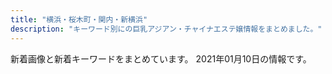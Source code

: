 ```yaml
---
title: "横浜・桜木町・関内・新横浜"
description: "キーワード別にの巨乳アジアン・チャイナエステ嬢情報をまとめました。"
---
```


新着画像と新着キーワードをまとめています。
2021年01月10日の情報です。

<DmmAffiliateIns />
<KeywordTable
  shops={
    [
    {
        "img_links": [
            "https://neko.iest.info/images/s3.jpg",
            "https://neko.iest.info/images/s1.jpg",
            "https://neko.iest.info/photos/sites/42/2020/10/2020101208591894.jpg",
            "https://neko.iest.info/images/mobile.jpg",
            "https://neko.iest.info/images/s_staff.jpg",
            "https://neko.iest.info/photos/sites/42/2020/09/2020092903532287.jpg",
            "https://neko.iest.info/images/room2.jpg",
            "https://neko.iest.info/images/s_pick.png",
            "https://neko.iest.info/images/room4.jpg",
            "https://neko.iest.info/photos/sites/42/2020/09/2020092903532212.jpg",
            "https://neko.iest.info/images/line02.jpg",
            "https://neko.iest.info/images/relax.jpg",
            "https://neko.iest.info/images/s_news.png",
            "https://neko.iest.info/photos/sites/42/2020/09/2020092903532145.jpg",
            "https://neko.iest.info/photos/sites/42/2020/12/2020122005092087.jpg",
            "https://neko.iest.info/photos/sites/42/2020/09/2020092903532220.jpg",
            "https://neko.iest.info/images/room3.jpg",
            "https://neko.iest.info/images/room1.jpg",
            "https://neko.iest.info/photos/sites/42/2020/11/2020111803082379.jpg",
            "https://neko.iest.info/images/top.png",
            "https://neko.iest.info/photos/sites/42/2020/10/2020101002283598.jpg",
            "https://neko.iest.info/images/info.jpg"
        ],
        "name": "\u53ef\u611b\u3044\u732b",
        "keywords": {
            "E": 9,
            "84": 9,
            "C": 9,
            "86": 9,
            "85": 45,
            "87": 9,
            "D": 54
        },
        "station": "JR\u6a2a\u6d5c\u99c5\u897f\u53e3",
        "url": "https://neko.iest.info/"
    },
    {
        "img_links": [
            "https://rainbow.relaxjp.com/css/sp-qizu.png",
            "https://rainbow.relaxjp.com/css/staff/staff01.png",
            "https://rainbow.relaxjp.com/css/staff/staff02-a.png",
            "https://rainbow.relaxjp.com/css/nav/nav03.png",
            "https://rainbow.relaxjp.com/css/m-head01.png",
            "https://rainbow.relaxjp.com/css/nav/nav04.png",
            "https://rainbow.relaxjp.com/css/nav/nav02.png",
            "https://rainbow.relaxjp.com/css/m-top03.png",
            "https://rainbow.relaxjp.com/css/staff/staff002-a.png",
            "https://rainbow.relaxjp.com/css/staff/staff03.png",
            "https://rainbow.relaxjp.com/css/nav/nav01.png",
            "https://rainbow.relaxjp.com/css/m-top04.png",
            "https://rainbow.relaxjp.com/css/nav/nav06.png",
            "https://rainbow.relaxjp.com/css/m-top02.png",
            "https://rainbow.relaxjp.com/css/sp-tel.png",
            "https://rainbow.relaxjp.com/css/staff/staff003-a.png",
            "https://rainbow.relaxjp.com/css/staff/staff02.png",
            "https://rainbow.relaxjp.com/css/staff/staff01-a.png",
            "https://rainbow.relaxjp.com/css/staff/staff03-a.png",
            "https://rainbow.relaxjp.com/css/nav/nav05.png",
            "https://rainbow.relaxjp.com/css/m-cam01.png"
        ],
        "name": "\u30ec\u30a4\u30f3\u30dc\u30fc",
        "url": "https://rainbow.relaxjp.com/",
        "station": "JR\u65b0\u6a2a\u6d5c\u99c5\u5317\u53e3",
        "keywords": {
            "90": 1,
            "89": 2,
            "C": 8,
            "D": 3
        }
    },
    {
        "keywords": {
            "E": 6,
            "86": 36,
            "D": 30,
            "C": 33,
            "85": 6,
            "87": 12
        },
        "name": "Dear",
        "img_links": [
            "https://dear.xyz.mn/photos/sites/33/2020/11/2020111223021793.jpeg",
            "https://dear.xyz.mn/images/ac02.jpg",
            "https://dear.xyz.mn/photos/sites/33/2020/12/2020122322560396.jpeg",
            "https://dear.xyz.mn/photos/sites/33/2021/01/2021010915471930.jpeg",
            "https://dear.xyz.mn/images/ac05.jpg",
            "https://dear.xyz.mn/images/sp_top.jpg",
            "https://dear.xyz.mn/images/ac04.jpg",
            "https://dear.xyz.mn/photos/sites/33/2020/11/2020110212041225.jpeg",
            "https://dear.xyz.mn/photos/sites/33/2020/10/2020102915560890.jpeg",
            "https://dear.xyz.mn/images/ac01.jpg",
            "https://dear.xyz.mn/images/top.png",
            "https://dear.xyz.mn/photos/sites/33/2020/10/2020101709562373.jpeg",
            "https://dear.xyz.mn/photos/sites/33/2020/12/2020122818210498.jpeg",
            "https://dear.xyz.mn/photos/sites/33/2020/10/2020102915581219.jpeg",
            "https://dear.xyz.mn/photos/sites/33/2020/12/2020120212565938.jpeg"
        ],
        "station": "JR\u95a2\u5185\u99c5\u5317\u53e3",
        "url": "https://dear.xyz.mn/"
    },
    {
        "keywords": {
            "D": 9
        },
        "name": "37\u2103",
        "img_links": [
            "http://massage-esthe.blue/img/rect.jpg",
            "http://massage-esthe.blue/img/bb.png",
            "http://massage-esthe.blue/img/st12.jpg",
            "http://massage-esthe.blue/img/sta3.jpg",
            "http://massage-esthe.blue/img/sta1.jpg",
            "http://massage-esthe.blue/img/st3.jpg",
            "http://massage-esthe.blue/img/stal.png",
            "http://massage-esthe.blue/img/stat.jpg",
            "http://massage-esthe.blue/img/r2.jpg",
            "http://massage-esthe.blue/img/syst.jpg",
            "http://massage-esthe.blue/img/st2.jpg",
            "http://massage-esthe.blue/img/st9.jpg",
            "http://massage-esthe.blue/img/a6.jpg",
            "http://massage-esthe.blue/img/sta5.jpg",
            "http://massage-esthe.blue/img/a2.jpg",
            "http://massage-esthe.blue/img/no.png",
            "http://massage-esthe.blue/img/a4.jpg",
            "http://massage-esthe.blue/img/st11.jpg",
            "http://massage-esthe.blue/img/st6.jpg",
            "http://massage-esthe.blue/img/acct.jpg",
            "http://massage-esthe.blue/img/a1.jpg",
            "http://massage-esthe.blue/img/lint.jpg",
            "http://massage-esthe.blue/img/r4.jpg",
            "http://massage-esthe.blue/img/st1.jpg",
            "http://massage-esthe.blue/img/sta6.jpg",
            "http://massage-esthe.blue/img/a3.jpg",
            "http://massage-esthe.blue/img/root.jpg",
            "http://massage-esthe.blue/img/sta10.jpg",
            "http://massage-esthe.blue/img/st5.jpg",
            "http://massage-esthe.blue/img/a5.jpg",
            "http://massage-esthe.blue/img/sta12.jpg",
            "http://massage-esthe.blue/img/r1.jpg",
            "http://massage-esthe.blue/img/top.jpg",
            "http://massage-esthe.blue/img/sta2.jpg",
            "http://massage-esthe.blue/img/st10.jpg",
            "http://massage-esthe.blue/img/r3.jpg"
        ],
        "url": "http://massage-esthe.blue/",
        "station": "\u30bb\u30f3\u30bf\u30fc\u5317\u99c5"
    },
    {
        "img_links": [
            "http://es-kannai.link/wp-content/themes/template-salon2/images/campaign-bnr.png",
            "http://es-kannai.link/wp-content/uploads/2017/09/IMG_3458-250x376.jpg",
            "http://es-kannai.link/wp-content/themes/template-salon2/images/info.png",
            "http://es-kannai.link/wp-content/uploads/2017/09/IMG_3458.jpg",
            "http://es-kannai.link/wp-content/uploads/2016/12/aa.jpg",
            "http://es-kannai.link/wp-content/uploads/2016/12/dd.png",
            "http://es-kannai.link/wp-content/uploads/2017/09/IMG_3457-400x267.jpg",
            "http://es-kannai.link/wp-content/uploads/2016/12/v.jpg",
            "http://es-kannai.link/wp-content/uploads/2016/12/d.png",
            "http://es-kannai.link/wp-content/uploads/2017/09/IMG_3457-720x480.jpg",
            "http://es-kannai.link/wp-content/uploads/2017/09/IMG_3458-400x267.jpg",
            "http://es-kannai.link/wp-content/themes/template-salon2/images/main-img.jpg",
            "http://es-kannai.link/wp-content/uploads/2017/09/IMG_3457.jpg",
            "http://es-kannai.link/wp-content/uploads/2017/09/IMG_3454.jpg",
            "http://es-kannai.link/wp-content/uploads/2016/12/aaa.jpg",
            "http://es-kannai.link/wp-content/uploads/2016/12/vvv.png",
            "http://cdn.dino-es.com/images/logo/200x40DinoEs.png",
            "http://es-kannai.link/wp-content/themes/template-salon2/images/newface-ttl.jpg",
            "http://es-kannai.link/wp-content/uploads/2016/12/vv.jpg",
            "http://es-kannai.link/wp-content/uploads/2017/09/IMG_3456-250x376.jpg",
            "http://es-kannai.link/wp-content/uploads/2017/09/IMG_3454-250x376.jpg",
            "http://es-kannai.link/wp-content/themes/template-salon2/images/news-ttl.jpg",
            "http://es-kannai.link/wp-content/uploads/2017/09/IMG_3456.jpg",
            "http://es-kannai.link/wp-content/uploads/2017/09/IMG_3456-400x267.jpg",
            "http://es-kannai.link/wp-content/themes/template-salon2/images/m-info.png",
            "http://es-kannai.link/wp-content/uploads/2017/09/IMG_3457-250x376.jpg",
            "http://es-kannai.link/wp-content/uploads/2016/12/vvvv.png",
            "http://es-kannai.link/wp-content/uploads/2016/12/aaaa.jpg",
            "http://es-kannai.link/wp-content/uploads/2017/09/IMG_3458-720x480.jpg",
            "http://es-kannai.link/wp-content/uploads/2017/09/IMG_3454-720x480.jpg",
            "http://es-kannai.link/wp-content/uploads/2017/09/IMG_3456-720x480.jpg",
            "http://es-kannai.link/wp-content/uploads/2017/09/IMG_3454-400x267.jpg",
            "http://es-kannai.link/wp-content/uploads/2016/12/a.jpg"
        ],
        "station": "JR\u95a2\u5185\u99c5\u5357\u53e3",
        "url": "http://es-kannai.link",
        "name": "Venus",
        "keywords": {}
    },
    {
        "keywords": {
            "86": 4,
            "85": 8,
            "C": 10,
            "D": 12
        },
        "name": "\u30eb\u30d3\u30fc",
        "url": "http://ruby.est.cm/",
        "img_links": [
            "http://ruby.est.cm/images/bian.jpg",
            "http://ruby.est.cm/photos/sites/66/2020/08/2020080509321890.jpg",
            "http://ruby.est.cm/images/s_staff.png",
            "http://ruby.est.cm/photos/sites/66/2020/10/2020103101574030.jpg",
            "http://ruby.est.cm/images/service.jpg",
            "http://ruby.est.cm/images/news.png",
            "http://ruby.est.cm/images/top.jpg",
            "http://ruby.est.cm/images/mobile.jpg",
            "http://ruby.est.cm/photos/sites/66/2020/08/2020083107485498.jpg",
            "http://ruby.est.cm/images/nei_bj1.png"
        ],
        "station": "JR\u6771\u795e\u5948\u5ddd\u99c5\u897f\u53e3"
    },
    {
        "img_links": [
            "http://est-hanamizuki.com/images/erika.jpg",
            "http://est-hanamizuki.com/images/g13.jpg",
            "http://est-hanamizuki.com/images/m1.jpg",
            "http://est-hanamizuki.com/images/zi_staff.png",
            "http://est-hanamizuki.com/images/head.jpg",
            "http://est-hanamizuki.com/images/info.png",
            "http://est-hanamizuki.com/images/g33.jpg",
            "http://est-hanamizuki.com/images/g22.jpg",
            "http://est-hanamizuki.com/images/g1.jpg",
            "http://est-hanamizuki.com/images/g23.jpg",
            "http://est-hanamizuki.com/images/g3.jpg",
            "http://est-hanamizuki.com/images/m2.jpg",
            "http://est-hanamizuki.com/images/mobile.jpg",
            "http://est-hanamizuki.com/images/g2.jpg",
            "http://est-hanamizuki.com/images/g12.jpg",
            "http://est-hanamizuki.com/images/news1.png",
            "http://est-hanamizuki.com/images/m4.jpg",
            "http://est-hanamizuki.com/images/m3.jpg",
            "http://est-hanamizuki.com/images/r111.jpg",
            "http://est-hanamizuki.com/images/g32.jpg",
            "http://est-hanamizuki.com/images/11.png",
            "http://est-hanamizuki.com/images/erika2.jpg"
        ],
        "keywords": {},
        "name": "\u82b1\u6c34\u6728",
        "url": "http://est-hanamizuki.com/",
        "station": "JR\u6771\u795e\u5948\u5ddd\u99c5\u897f\u53e3"
    },
    {
        "img_links": [
            "http://iyashi-tenshi.work/img/st12.jpg",
            "http://iyashi-tenshi.work/img/c1.jpg",
            "http://iyashi-tenshi.work/img/nos.jpg",
            "http://iyashi-tenshi.work/i/img/acc-2.png",
            "http://iyashi-tenshi.work/i/img/r5.jpg",
            "http://iyashi-tenshi.work/i/img/r3.jpg",
            "http://iyashi-tenshi.work/i/img/sta12.jpg",
            "http://iyashi-tenshi.work/i/img/sta10.jpg",
            "http://iyashi-tenshi.work/img/st13.jpg",
            "http://iyashi-tenshi.work/i/img/acc-1.jpg",
            "http://iyashi-tenshi.work/img/st10.jpg",
            "http://iyashi-tenshi.work/i/img/r2.jpg",
            "http://iyashi-tenshi.work/img/IMG_17410.jpg",
            "http://iyashi-tenshi.work/img/sta13.jpg",
            "http://iyashi-tenshi.work/i/img/acc-3.png",
            "http://iyashi-tenshi.work/img/sta12.jpg",
            "http://iyashi-tenshi.work/img/sta11.jpg",
            "http://iyashi-tenshi.work/i/img/sta11.jpg",
            "http://iyashi-tenshi.work/img/mo.png",
            "http://iyashi-tenshi.work/i/img/r1.jpg",
            "http://iyashi-tenshi.work/i/img/st10.jpg",
            "http://iyashi-tenshi.work/img/st11.jpg",
            "http://iyashi-tenshi.work/img/IMG_17480.jpg",
            "http://iyashi-tenshi.work/img/IMG_1709.jpg",
            "http://iyashi-tenshi.work/i/img/acc-4.png",
            "http://iyashi-tenshi.work/i/img/r4.jpg",
            "http://iyashi-tenshi.work/i/img/acc-5.jpg",
            "http://iyashi-tenshi.work/img/bottom.png",
            "http://iyashi-tenshi.work/i/img/sta13.jpg",
            "http://iyashi-tenshi.work/img/head.png",
            "http://iyashi-tenshi.work/img/sta10.jpg"
        ],
        "name": "\u7652\u3057\u306e\u5929\u4f7f",
        "url": "http://iyashi-tenshi.work/",
        "keywords": {
            "D": 2,
            "87": 1,
            "86": 1,
            "E": 2,
            "88": 1,
            "84": 1,
            "C": 15
        },
        "station": "JR\u4e2d\u5c71\u99c5\u5317\u53e3"
    },
    {
        "keywords": {
            "90": 28,
            "88": 14
        },
        "url": "http://kannai-mensesthe.com/",
        "station": "JR\u95a2\u5185\u99c5",
        "img_links": [
            "https://hamamatsucho-esthe.work/icon/facebook.png",
            "https://kannai-mensesthe.com/room/4-s.jpg",
            "https://kannai-mensesthe.com/2019/12/03/risa-s1.jpg",
            "https://kannai-mensesthe.com/staff/mika-s1.jpg",
            "https://kannai-mensesthe.com/images/footer-l.png",
            "https://kannai-mensesthe.com/staff/sora-s1.jpg",
            "https://kannai-mensesthe.com/staff/haru-l1.jpg",
            "https://kannai-mensesthe.com/room/1-s.jpg",
            "https://kannai-mensesthe.com/room/3-l.jpg",
            "http://kannai-mensesthe.com/images/flower.png",
            "https://kannai-mensesthe.com/icon/twitter.png",
            "https://kannai-mensesthe.com/button/blog.png",
            "https://kannai-mensesthe.com/staff/mika-l1.jpg",
            "https://kannai-mensesthe.com/room/1-l.jpg",
            "https://kannai-mensesthe.com/room/2-l.jpg",
            "https://hamamatsucho-esthe.work/icon/twitter.png",
            "https://kannai-mensesthe.com/staff/sora-l1.jpg",
            "https://kannai-mensesthe.com/staff/maki-s1.jpg",
            "https://kannai-mensesthe.com/staff/risa-s1.jpg",
            "https://kannai-mensesthe.com/images/main-sp.jpg",
            "https://kannai-mensesthe.com/room/4-l.jpg",
            "https://hamamatsucho-esthe.work/icon/google_plus.png",
            "https://kannai-mensesthe.com/room/esthe1.jpg",
            "https://kannai-mensesthe.com/room/esthe2.jpg",
            "https://kannai-mensesthe.com/button/staff.png",
            "https://kannai-mensesthe.com/staff/risa-l1.jpg",
            "https://kannai-mensesthe.com/button/home.png",
            "https://kannai-mensesthe.com/icon/google_plus.png",
            "https://hamamatsucho-esthe.work/icon/line.png",
            "https://kannai-mensesthe.com/images/main1.jpg",
            "https://kannai-mensesthe.com//images/footer-r.png",
            "https://kannai-mensesthe.com/staff/koko-l1.jpg",
            "https://kannai-mensesthe.com/room/esthe3.jpg",
            "https://kannai-mensesthe.com/room/2-s.jpg",
            "https://kannai-mensesthe.com/staff/haru-s1.jpg",
            "https://kannai-mensesthe.com/images/flower.png",
            "https://kannai-mensesthe.com/staff/koko-s1.jpg",
            "https://kannai-mensesthe.com/room/3-s.jpg",
            "https://kannai-mensesthe.com/icon/facebook.png",
            "https://kannai-mensesthe.com/2019/11/10/1.jpg",
            "https://kannai-mensesthe.com/images/clear.png",
            "https://kannai-mensesthe.com/staff/maki-l1.jpg",
            "https://kannai-mensesthe.com/icon/line.png"
        ],
        "name": "Olive"
    },
    {
        "keywords": {
            "86": 2,
            "C": 1,
            "88": 2,
            "87": 1,
            "E": 1,
            "D": 7,
            "82": 1,
            "85": 4
        },
        "station": "JR\u95a2\u5185\u99c5\u5357\u53e3",
        "img_links": [
            "http://seirakuen.est.cm/photos/sites/51/2019/05/2019050711030474.jpg",
            "http://seirakuen.est.cm/photos/sites/51/2019/05/2019050711030328.jpg",
            "http://seirakuen.est.cm/images/room4.jpg",
            "http://seirakuen.est.cm/photos/sites/51/2019/05/2019050711030546.jpg",
            "http://seirakuen.est.cm/images/room1.jpg",
            "http://seirakuen.est.cm/images/staff0.jpg",
            "http://seirakuen.est.cm/images/mobile.jpg",
            "http://seirakuen.est.cm/photos/sites/51/2019/05/2019050711030496.jpg",
            "http://seirakuen.est.cm/images/top.jpg",
            "http://seirakuen.est.cm/photos/sites/51/2019/05/2019051405270850.jpg",
            "http://seirakuen.est.cm/images/s_news.jpg",
            "http://seirakuen.est.cm/photos/sites/50/2020/10/202010060608099.jpg",
            "http://seirakuen.est.cm/photos/sites/50/2020/10/2020100606080870.jpg",
            "http://seirakuen.est.cm/photos/sites/50/2020/10/2020100606080747.jpg",
            "http://seirakuen.est.cm/images/room3.jpg",
            "http://seirakuen.est.cm/images/s_staff.jpg",
            "http://seirakuen.est.cm/images/room2.jpg",
            "http://seirakuen.est.cm/photos/sites/51/2019/05/2019051603121849.jpg",
            "http://seirakuen.est.cm/photos/sites/50/2020/10/2020100606080979.jpg"
        ],
        "name": "\u8056\u697d\u5712",
        "url": "http://seirakuen.est.cm/"
    },
    {
        "img_links": [
            "http://sweety-est.info/images/news.png",
            "http://sweety-est.info/images/cg04.jpg",
            "http://sweety-est.info/images/cg01.jpg",
            "http://sweety-est.info/images/evetop.png",
            "http://sweety-est.info/images/cg06.jpg",
            "http://sweety-est.info/images/precau.png",
            "http://sweety-est.info/images/staff_s.png",
            "http://sweety-est.info/images/sruru.jpg",
            "http://sweety-est.info/images/top.png"
        ],
        "keywords": {
            "D": 6,
            "E": 3,
            "86": 9
        },
        "station": "\u30bb\u30f3\u30bf\u30fc\u5357\u99c51\u756a\u51fa\u53e3",
        "url": "http://sweety-est.info/",
        "name": "\u5b66\u5712"
    },
    {
        "station": "JR\u65b0\u6a2a\u6d5c\u99c5\u5317\u53e3",
        "keywords": {
            "C": 2
        },
        "url": "http://fuzei.xyz/",
        "img_links": [
            "http://fuzei.xyz/wp-content/uploads/sites/4/2020/05/g12-150x150.jpg",
            "http://fuzei.xyz/wp-content/uploads/sites/4/2020/05/tit-infor.png",
            "http://fuzei.xyz/wp-content/uploads/sites/4/2020/05/r4.jpg",
            "http://fuzei.xyz/wp-content/uploads/sites/4/2020/05/g7.jpg",
            "http://fuzei.xyz/wp-content/uploads/sites/4/2020/05/infor.png",
            "http://fuzei.xyz/wp-content/uploads/sites/4/2020/05/tite-staff.png",
            "http://fuzei.xyz/wp-content/uploads/sites/4/2020/05/g10-150x150.jpg",
            "http://fuzei.xyz/wp-content/uploads/sites/4/2020/05/g12.jpg",
            "http://fuzei.xyz/wp-content/uploads/sites/4/2020/05/g4.jpg",
            "http://fuzei.xyz/wp-content/uploads/sites/4/2020/05/g14.jpg",
            "http://fuzei.xyz/wp-content/uploads/sites/4/2020/05/mobile.png",
            "http://fuzei.xyz/wp-content/uploads/sites/4/2020/05/g5.jpg",
            "http://fuzei.xyz/wp-content/uploads/sites/4/2020/05/g11.jpg",
            "http://fuzei.xyz/wp-content/uploads/sites/4/2020/05/g1.jpg",
            "http://fuzei.xyz/wp-content/uploads/sites/4/2020/05/g10.jpg",
            "http://fuzei.xyz/wp-content/uploads/sites/4/2020/05/tit-new-1.png",
            "http://fuzei.xyz/wp-content/uploads/sites/4/2020/05/g6.jpg",
            "http://fuzei.xyz/wp-content/uploads/sites/4/2020/05/tit-pick.png",
            "http://fuzei.xyz/wp-content/uploads/sites/4/2020/05/g2-1.jpg",
            "http://fuzei.xyz/wp-content/uploads/sites/4/2020/05/g15.jpg",
            "http://fuzei.xyz/wp-content/uploads/sites/4/2020/05/g101.jpg",
            "http://fuzei.xyz/wp-content/uploads/sites/4/2020/05/g101-150x150.jpg",
            "http://fuzei.xyz/wp-content/uploads/sites/4/2020/05/g3.jpg",
            "http://fuzei.xyz/wp-content/uploads/sites/4/2020/05/g121.jpg",
            "http://fuzei.xyz/wp-content/uploads/sites/4/2020/05/g8.jpg",
            "http://fuzei.xyz/wp-content/uploads/sites/4/2020/05/g13.jpg",
            "http://fuzei.xyz/wp-content/uploads/sites/4/2020/05/r3.jpg",
            "http://fuzei.xyz/wp-content/uploads/sites/4/2020/05/g121-150x150.jpg",
            "http://fuzei.xyz/wp-content/uploads/sites/4/2020/05/top-2.png",
            "http://fuzei.xyz/wp-content/uploads/sites/4/2020/05/r1.jpg",
            "http://fuzei.xyz/wp-content/uploads/sites/4/2020/05/r2.jpg",
            "http://fuzei.xyz/wp-content/uploads/sites/4/2020/05/g9.jpg"
        ],
        "name": "\u98a8\u60c5"
    },
    {
        "name": "\u7f8e\u5c11\u5973",
        "station": "JR\u6771\u795e\u5948\u5ddd\u99c5\u897f\u53e3",
        "url": "http://www.bishoujo.aromanv.com/",
        "img_links": [
            "http://www.bishoujo.aromanv.com/files/012.jpg",
            "http://www.bishoujo.aromanv.com/files/006.jpg",
            "http://www.bishoujo.aromanv.com/images/bt5.png",
            "http://www.bishoujo.aromanv.com/images/bt6.png",
            "http://www.bishoujo.aromanv.com/files/002.jpg",
            "http://www.bishoujo.aromanv.com/files/005.jpg",
            "http://www.bishoujo.aromanv.com/files/009.jpg",
            "http://www.bishoujo.aromanv.com/photo_news/upimg/753515fb202a35a75b_0.jpg",
            "http://www.bishoujo.aromanv.com/images/bt2.png",
            "http://www.bishoujo.aromanv.com/photo_news/upimg/833385fcdb346193d2_0.jpg",
            "http://www.bishoujo.aromanv.com/photo_news/upimg/508485f9bbc84ef090_0.jpg",
            "http://www.bishoujo.aromanv.com/files/010.jpg",
            "http://www.bishoujo.aromanv.com/files/007.jpg",
            "http://www.bishoujo.aromanv.com/photo_news/upimg/858815fe980b1912ca_1.jpg",
            "http://www.bishoujo.aromanv.com/images/mainImg_sub.jpg",
            "http://www.bishoujo.aromanv.com/images/index_sm.png",
            "http://www.bishoujo.aromanv.com/files/008.jpg",
            "http://www.bishoujo.aromanv.com/files/011.jpg",
            "http://www.bishoujo.aromanv.com/images/bt1.png",
            "http://www.bishoujo.aromanv.com/images/bt4.png",
            "http://www.bishoujo.aromanv.com/files/003.jpg",
            "http://www.bishoujo.aromanv.com/images/bt3.png",
            "http://www.bishoujo.aromanv.com/photo_news/upimg/858815fe980b1912ca_0.jpg",
            "http://www.bishoujo.aromanv.com/files/004.jpg",
            "http://www.bishoujo.aromanv.com/images/icon_tel.png",
            "http://www.bishoujo.aromanv.com/photo_news/upimg/463335fa0ed1c26ce3_0.jpg",
            "http://www.bishoujo.aromanv.com/photo_news/upimg/468205fc47fedab158_0.jpg"
        ],
        "keywords": {
            "C": 10,
            "D": 54,
            "85": 4,
            "88": 6,
            "87": 54
        }
    },
    {
        "station": "JR\u6771\u795e\u5948\u5ddd\u99c5\u897f\u53e3",
        "url": "http://no1-aroma.com/",
        "name": "No.1 Aroma",
        "img_links": [
            "http://no1-aroma.com/static/picture/top_back_pc1.jpg",
            "http://no1-aroma.com/static/picture/page-top_off.png",
            "http://no1-aroma.com/static/picture/top_back_sp1.jpg",
            "http://no1-aroma.com/img/03.jpg",
            "http://no1-aroma.com/static/picture/sub_back_pc.jpg",
            "http://no1-aroma.com/img/04.jpg",
            "http://no1-aroma.com/static/picture/sub_back_sp.jpg",
            "http://no1-aroma.com/price/kosu.png",
            "http://no1-aroma.com/img/01.jpg",
            "http://no1-aroma.com/img/02.jpg",
            "http://no1-aroma.com/static/picture/15.jpg"
        ],
        "keywords": {}
    },
    {
        "name": "\u604b",
        "img_links": [
            "http://kys-sawayaka.work/_src/51027498/_dsf6130.jpg",
            "http://kys-sawayaka.work/_src/25616807/index_07.png",
            "http://kys-sawayaka.work/_src/25616776/wechatimg2727.jpg",
            "http://kys-sawayaka.work/_src/51027502/_k3_4082.jpg",
            "http://kys-sawayaka.work/_src/51027456/1_20201218111825589.jpg",
            "http://kys-sawayaka.work/_src/25616789/backtotop.png",
            "http://kys-sawayaka.work/_src/25616774/wechatimg2726.jpg",
            "http://kys-sawayaka.work/_src/51027459/2_20201218111825615.jpg",
            "http://kys-sawayaka.work/_src/25616746/backtotop.png",
            "http://kys-sawayaka.work/_src/25616806/index_06.png",
            "http://kys-sawayaka.work/_src/25616805/index_05.png",
            "http://kys-sawayaka.work/_src/25616804/index_04.png",
            "http://kys-sawayaka.work/_src/25616799/backtotop.png",
            "http://kys-sawayaka.work/_src/25616739/wechatimg2726.jpg",
            "http://kys-sawayaka.work/_src/25616794/backtotop.png",
            "http://kys-sawayaka.work/_src/51069640/5_20201218111825635.jpg",
            "http://kys-sawayaka.work/_src/25616808/index_08.png",
            "http://kys-sawayaka.work/_src/25616809/index_09.png",
            "http://kys-sawayaka.work/_src/25616778/2e16c7c3c9ed2e743a3a3cee8270d95_20201217123431663.jpg",
            "http://kys-sawayaka.work/_src/25616777/wechatimg2746.jpg",
            "http://kys-sawayaka.work/_src/25616782/backtotop.png",
            "http://kys-sawayaka.work/_src/51027464/4_20201218111825638.jpg",
            "http://kys-sawayaka.work/_src/51027496/_dsf9382.jpg",
            "http://kys-sawayaka.work/_src/51027462/3_20201218111825628.jpg",
            "http://kys-sawayaka.work/_src/25616740/wechatimg2726.jpg",
            "http://kys-sawayaka.work/_src/25616769/backtotop.png",
            "http://kys-sawayaka.work/_src/25618694/sign.png",
            "http://kys-sawayaka.work/_src/51028012/cam.jpg"
        ],
        "url": "http://kys-sawayaka.work/",
        "keywords": {
            "D": 6,
            "E": 2,
            "85": 2,
            "87": 2,
            "86": 4
        },
        "station": "JR\u4e2d\u5c71\u99c5\u5317\u53e3"
    },
    {
        "station": "\u83ca\u540d\u99c5\u897f\u53e3",
        "img_links": [
            "http://sakura.reraku.work/photos/sites/48/2020/06/202006030812418.jpg",
            "http://sakura.reraku.work/images/s_staff.png",
            "http://sakura.reraku.work/images/s_link.png",
            "http://sakura.reraku.work/images/room2.jpg",
            "http://sakura.reraku.work/photos/sites/48/2020/06/2020060308123910.jpg",
            "http://sakura.reraku.work/photos/sites/48/2020/06/2020060308124485.jpg",
            "http://sakura.reraku.work/images/s3.jpg",
            "http://sakura.reraku.work/images/room3.jpg",
            "http://sakura.reraku.work/images/info.jpg",
            "http://sakura.reraku.work/photos/sites/48/2020/06/2020060308124264.jpg",
            "http://sakura.reraku.work/images/info2.jpg",
            "http://sakura.reraku.work/images/mobile.jpg",
            "http://sakura.reraku.work/images/room1.jpg",
            "http://sakura.reraku.work/images/room4.jpg",
            "http://sakura.reraku.work/images/s_news.jpg",
            "http://sakura.reraku.work/images/top.png"
        ],
        "name": "\u3055\u304f\u3089",
        "url": "http://sakura.reraku.work/",
        "keywords": {
            "86": 10,
            "D": 15,
            "85": 5,
            "83": 5,
            "C": 5
        }
    },
    {
        "station": "JR\u6771\u795e\u5948\u5ddd\u99c5",
        "name": "\u30ec\u30a4\u30f3\u30dc\u30fc\u8679",
        "keywords": {
            "C": 14
        },
        "img_links": [
            "http://www.sh-riraku113.xyz/uploads/201005/1-201005161513F8.jpg",
            "http://www.sh-riraku113.xyz/uploads/201005/1-2010051615301I.jpg",
            "http://www.sh-riraku113.xyz/static/picture/tit-gat.png",
            "http://www.sh-riraku113.xyz/static/picture/room3.png",
            "http://www.sh-riraku113.xyz/static/picture/tite-staff.png",
            "http://www.sh-riraku113.xyz/static/picture/info.png",
            "http://www.sh-riraku113.xyz/static/picture/room4.png",
            "http://www.sh-riraku113.xyz/static/picture/tit-pick.png",
            "http://www.sh-riraku113.xyz/static/picture/room2.png",
            "http://www.sh-riraku113.xyz/static/picture/top.png",
            "http://www.sh-riraku113.xyz/static/picture/infor.png",
            "http://www.sh-riraku113.xyz/static/picture/tit-new.png",
            "http://www.sh-riraku113.xyz/uploads/201005/1-201005161544K5.jpg",
            "http://www.sh-riraku113.xyz/static/picture/tit-infor.png",
            "http://www.sh-riraku113.xyz/static/picture/room1.png",
            "http://www.sh-riraku113.xyz/uploads/201005/1-201005161500127.jpg"
        ],
        "url": "http://www.sh-riraku113.xyz/"
    },
    {
        "img_links": [
            "http://iyasibest.com/staffPhoto/b20200228201258.jpg",
            "http://iyasibest.com/images/store/o05.jpg",
            "http://iyasibest.com/images/store/o10.jpg",
            "http://iyasibest.com/staffPhoto/b20210109235214.jpg",
            "http://iyasibest.com/images/store/o11.jpg",
            "http://iyasibest.com/staffPhoto/b20201102190836.jpg",
            "http://iyasibest.com/staffPhoto/b20200310001745.jpg",
            "http://iyasibest.com/images/store/01.jpg",
            "http://iyasibest.com/staffPhoto/b20200911161049.jpg",
            "http://iyasibest.com/images/store/o06.jpg",
            "http://iyasibest.com/images/store/o02.jpg",
            "http://iyasibest.com/images/returnBtn.png",
            "http://iyasibest.com/staffPhoto/b20200531120750.jpg",
            "http://iyasibest.com/images/store/02.jpg",
            "http://iyasibest.com/staffPhoto/b20200402041705.jpg",
            "http://iyasibest.com/images/store/o08.jpg",
            "http://iyasibest.com/images/store/o07.jpg",
            "http://iyasibest.com/uploadfiles/images/campaignIyasibestCom1.png",
            "http://iyasibest.com/images/store/03.jpg",
            "http://iyasibest.com/images/store/o04.jpg",
            "http://iyasibest.com/images/store/o09.jpg",
            "http://iyasibest.com/images/store/o01.jpg",
            "http://iyasibest.com/staffPhoto/b20200711165223.jpg",
            "http://iyasibest.com/staffPhoto/b20200306221420.jpg",
            "http://iyasibest.com/uploadfiles/images/campaignIyasibestCom2.png",
            "http://iyasibest.com/images/store/o03.jpg"
        ],
        "station": "JR\u95a2\u5185\u99c5\u5357\u53e3",
        "name": "\u7652\u3057\u30d9\u30b9\u30c8",
        "keywords": {
            "87": 1,
            "D": 2,
            "82": 1,
            "88": 1,
            "C": 5,
            "\u30bb\u30af\u30b7\u30fc": 4,
            "86": 2,
            "85": 1,
            "E": 1,
            "98": 1,
            "97": 1
        },
        "url": "http://iyasibest.com/"
    },
    {
        "url": "http://www.nekomusume.esjp.site/",
        "keywords": {
            "91": 1,
            "87": 1,
            "F": 1,
            "D": 1,
            "C": 1,
            "86": 1
        },
        "name": "Baby Girl \uff5e\u30d9\u30a4\u30d3\u30fc\u30ac\u30fc\u30eb\uff5e",
        "img_links": [
            "http://www.nekomusume.esjp.site/images/shop/shop04.jpg",
            "http://www.nekomusume.esjp.site/images/r5.jpg",
            "http://www.nekomusume.esjp.site/images/r2.jpg",
            "http://www.nekomusume.esjp.site/files/004.jpg",
            "http://www.nekomusume.esjp.site/files/002.jpg",
            "http://www.nekomusume.esjp.site/images/pick.png",
            "http://www.nekomusume.esjp.site/images/face.png",
            "http://www.nekomusume.esjp.site/images/top.png",
            "http://www.nekomusume.esjp.site/images/news.png",
            "http://www.nekomusume.esjp.site/images/s_link.png",
            "http://www.nekomusume.esjp.site/images/shop/shop03.jpg",
            "http://www.nekomusume.esjp.site/images/shop/shop01.jpg",
            "http://www.nekomusume.esjp.site/images/shop/shop02.jpg",
            "http://www.nekomusume.esjp.site/images/end.png",
            "http://www.nekomusume.esjp.site/images/bj2.jpg",
            "http://www.nekomusume.esjp.site/images/r1.jpg",
            "http://www.nekomusume.esjp.site/images/s_staff.png",
            "http://www.nekomusume.esjp.site/images/r4.jpg",
            "http://www.nekomusume.esjp.site/files/001.jpg"
        ],
        "station": "JR\u685c\u6728\u753a\u99c5\u5357\u53e3"
    },
    {
        "keywords": {},
        "url": "http://www.est-aya.work/",
        "station": "JR\u685c\u6728\u753a\u99c5\u53571\u51fa\u53e3",
        "img_links": [
            "http://www.est-aya.work/images/2.jpg",
            "http://www.est-aya.work/images/sys1.png",
            "http://www.est-aya.work/images/rec2.jpg",
            "http://www.est-aya.work/images/int2.png",
            "http://www.est-aya.work/img/yuri1.jpg",
            "http://www.est-aya.work/images/8.jpg",
            "http://www.est-aya.work/images/rec1.png",
            "http://www.est-aya.work/images/line.png",
            "http://www.est-aya.work/images/5.jpg",
            "http://www.est-aya.work/images/mobile.jpg",
            "http://www.est-aya.work/images/news.png",
            "http://www.est-aya.work/images/info.png",
            "http://www.est-aya.work/images/sys2.png",
            "http://www.est-aya.work/images/ta.jpg",
            "http://www.est-aya.work/images/sys3.png",
            "http://www.est-aya.work/img/asuka1.jpg",
            "http://www.est-aya.work/images/staff_t.jpg",
            "http://www.est-aya.work/img/eri1.jpg",
            "http://www.est-aya.work/images/tel.jpg",
            "http://www.est-aya.work/img/ayumi1.jpg",
            "http://www.est-aya.work/images/10.jpg",
            "http://www.est-aya.work/images/int1.png",
            "http://www.est-aya.work/images/interior_t.jpg",
            "http://www.est-aya.work/images/head.jpg"
        ],
        "name": "\u7d62\u9999\uff5e\u30a2\u30e4\u30ab\uff5e"
    },
    {
        "url": "http://www.est-baby.work/",
        "name": "\u7652\uff5e\u3044\u3084\u3057\uff5e",
        "keywords": {},
        "img_links": [
            "http://www.est-baby.work/images/sys2.jpg",
            "http://www.est-baby.work/images/koko_200x40.png",
            "http://www.est-baby.work/img/yuki2.png",
            "http://www.est-baby.work/images/3.jpg",
            "http://www.est-baby.work/images/7.jpg",
            "http://www.est-baby.work/images/interior_t.jpg",
            "http://www.est-baby.work/images/1.jpg",
            "http://www.est-baby.work/images/head.jpg",
            "http://www.est-baby.work/images/tr.jpg",
            "http://www.est-baby.work/images/int2.jpg",
            "http://www.est-baby.work/staff/sizuka.jpg",
            "http://www.est-baby.work/staff/yuki.jpg",
            "http://www.est-baby.work/img/yuki1.png",
            "http://www.est-baby.work/images/sys3.jpg",
            "http://www.est-baby.work/img/koko1.png",
            "http://www.est-baby.work/staff/nana.jpg",
            "http://www.est-baby.work/images/8.jpg",
            "http://www.est-baby.work/img/sizuka1.png",
            "http://www.est-baby.work/img/kaori1.png",
            "http://www.est-baby.work/images/sys1.jpg",
            "http://www.est-baby.work/images/sisu.jpg",
            "http://www.est-baby.work/staff/kaori.jpg",
            "http://www.est-baby.work/images/sys4.jpg",
            "http://www.est-baby.work/images/menu/staff.png",
            "http://www.est-baby.work/images/tgirl.jpg",
            "http://www.est-baby.work/images/news.jpg",
            "http://www.est-baby.work/images/menu/interior.png",
            "http://www.est-baby.work/images/menu/top.png",
            "http://www.est-baby.work/images/staff_t.jpg",
            "http://www.est-baby.work/staff/koko.jpg",
            "http://www.est-baby.work/img/nana1.png",
            "http://www.est-baby.work/images/int1.jpg",
            "http://www.est-baby.work/images/6.jpg"
        ],
        "station": "\u65e5\u30ce\u51fa\u753a\u99c5"
    },
    {
        "img_links": [
            "http://yuga.estx.net/images/main_08.jpg",
            "http://yuga.estx.net/images/main_06.jpg",
            "http://yuga.estx.net/images/main_05.jpg",
            "http://yuga.estx.net/images/main_19.jpg",
            "http://yuga.estx.net/images/main_12.jpg",
            "http://yuga.estx.net/images/info_12.jpg",
            "http://yuga.estx.net/images/staff_12.jpg",
            "http://yuga.estx.net/images/noimage.jpg",
            "http://yuga.estx.net/staff/2/1.jpg",
            "http://yuga.estx.net/staff/3/1.jpg",
            "http://yuga.estx.net/images/main_11.jpg",
            "http://yuga.estx.net/staff/1/1.jpg",
            "http://yuga.estx.net/images/main_10.jpg",
            "http://yuga.estx.net/images/main_09.jpg",
            "http://yuga.estx.net/staff/4/1.jpg",
            "http://yuga.estx.net/images/main_07.jpg",
            "http://yuga.estx.net/images/main_14.jpg",
            "http://yuga.estx.net/images/main_16.jpg",
            "http://yuga.estx.net/images/main_03.jpg",
            "http://yuga.estx.net/images/staff_16.jpg",
            "http://yuga.estx.net/images/main_13.jpg",
            "http://yuga.estx.net/images/main_15.jpg"
        ],
        "name": "\u512a\u96c5\uff5e\u3086\u3046\u304c\uff5e",
        "keywords": {},
        "url": "http://yuga.estx.net/",
        "station": "JR\u4e2d\u5c71\u99c5"
    },
    {
        "keywords": {
            "87": 6,
            "D": 3,
            "86": 6,
            "C": 20
        },
        "name": "\u697d\u697d",
        "img_links": [
            "http://www.rakuraku.esjoho.com/images/r3.jpg",
            "http://www.rakuraku.esjoho.com/images/mobile.jpg",
            "http://www.rakuraku.esjoho.com/files/001.jpg",
            "http://www.rakuraku.esjoho.com/files/003.jpg",
            "http://www.rakuraku.esjoho.com/files/002-03.jpg",
            "http://www.rakuraku.esjoho.com/files/001-03.jpg",
            "http://www.rakuraku.esjoho.com/images/line.png",
            "http://www.rakuraku.esjoho.com/files/002-02.jpg",
            "http://www.rakuraku.esjoho.com/files/004-02.jpg",
            "http://www.rakuraku.esjoho.com/files/001-02.jpg",
            "http://www.rakuraku.esjoho.com/files/002.jpg",
            "http://www.rakuraku.esjoho.com/files/004.jpg",
            "http://www.rakuraku.esjoho.com/files/004-03.jpg",
            "http://www.rakuraku.esjoho.com/files/003-02.jpg",
            "http://www.rakuraku.esjoho.com/files/003-03.jpg"
        ],
        "url": "http://www.rakuraku.esjoho.com/",
        "station": "\u6771\u767d\u697d\u99c5"
    },
    {
        "img_links": [
            "http://xn--vckg5a5c7c8c1czd.xyz/img/a2.jpg",
            "http://xn--vckg5a5c7c8c1czd.xyz/img/cg09.png",
            "http://xn--vckg5a5c7c8c1czd.xyz/img/tel.png",
            "http://xn--vckg5a5c7c8c1czd.xyz/img/cg07.png",
            "http://xn--vckg5a5c7c8c1czd.xyz/img/cg06.png",
            "http://xn--vckg5a5c7c8c1czd.xyz/img/a4.jpg",
            "http://xn--vckg5a5c7c8c1czd.xyz/img/nav-004.png",
            "http://xn--vckg5a5c7c8c1czd.xyz/img/cg05.png",
            "http://xn--vckg5a5c7c8c1czd.xyz/img/a1.jpg",
            "http://xn--vckg5a5c7c8c1czd.xyz/img/a5.jpg",
            "http://xn--vckg5a5c7c8c1czd.xyz/img/top01.png",
            "http://xn--vckg5a5c7c8c1czd.xyz/img/cg03.png",
            "http://xn--vckg5a5c7c8c1czd.xyz/img/nav-005.png",
            "http://xn--vckg5a5c7c8c1czd.xyz/img/a3.jpg",
            "http://xn--vckg5a5c7c8c1czd.xyz/img/nav-003.png",
            "http://xn--vckg5a5c7c8c1czd.xyz/img/cg02.png",
            "http://xn--vckg5a5c7c8c1czd.xyz/img/nav-001.png",
            "http://xn--vckg5a5c7c8c1czd.xyz/img/a6.jpg",
            "http://xn--vckg5a5c7c8c1czd.xyz/img/nav-006.png",
            "http://xn--vckg5a5c7c8c1czd.xyz/img/cg01.png",
            "http://xn--vckg5a5c7c8c1czd.xyz/img/no.png",
            "http://xn--vckg5a5c7c8c1czd.xyz/img/nav-002.png"
        ],
        "keywords": {},
        "url": "http://xn--vckg5a5c7c8c1czd.xyz/",
        "name": "\u30a2\u30ed\u30de\u30db\u30fc\u30e0",
        "station": "\u30bb\u30f3\u30bf\u30fc\u5317\u99c5"
    },
    {
        "station": "JR\u95a2\u5185\u99c5\u5317\u53e3",
        "img_links": [
            "http://www.relax-colorful.com/files/087.jpg",
            "http://www.relax-colorful.com/images/staff1b.jpg",
            "http://www.relax-colorful.com/files/073.jpg",
            "http://www.relax-colorful.com/images/news1.jpg",
            "http://www.relax-colorful.com/files/092-03.jpg",
            "http://www.relax-colorful.com/files/055-03.jpg",
            "http://www.relax-colorful.com/files/092.jpg",
            "http://www.relax-colorful.com/images/girl_bt.jpg",
            "http://www.relax-colorful.com/files/069-02.jpg",
            "http://www.relax-colorful.com/images/staff1a.jpg",
            "http://www.relax-colorful.com/files/080-02.jpg",
            "http://www.relax-colorful.com/files/087-02.jpg",
            "http://www.relax-colorful.com/images/news2.jpg",
            "http://www.relax-colorful.com/files/093-02.jpg",
            "http://www.relax-colorful.com/files/040-03.jpg",
            "http://www.relax-colorful.com/files/090-03.jpg",
            "http://www.relax-colorful.com/files/053.jpg",
            "http://www.relax-colorful.com/files/090-02.jpg",
            "http://www.relax-colorful.com/files/087-03.jpg",
            "http://www.relax-colorful.com/files/040.jpg",
            "http://www.relax-colorful.com/files/060.jpg",
            "http://www.relax-colorful.com/files/082-02.jpg",
            "http://www.relax-colorful.com/files/089-02.jpg",
            "http://www.relax-colorful.com/files/060-02.jpg",
            "http://www.relax-colorful.com/files/073-03.jpg",
            "http://www.relax-colorful.com/files/091-02.jpg",
            "http://www.relax-colorful.com/images/news.jpg",
            "http://www.relax-colorful.com/files/069-03.jpg",
            "http://www.relax-colorful.com/images/backlist.jpg",
            "http://www.relax-colorful.com/files/080.jpg",
            "http://www.relax-colorful.com/files/089-03.jpg",
            "http://www.relax-colorful.com/files/089.jpg",
            "http://www.relax-colorful.com/files/073-02.jpg",
            "http://www.relax-colorful.com/files/082-03.jpg",
            "http://www.relax-colorful.com/files/077.jpg",
            "http://www.relax-colorful.com/images/pick.jpg",
            "http://www.relax-colorful.com/images/top.jpg",
            "http://www.relax-colorful.com/files/091.jpg",
            "http://www.relax-colorful.com/files/093-03.jpg",
            "http://www.relax-colorful.com/files/080-03.jpg",
            "http://www.relax-colorful.com/files/067-02.jpg",
            "http://www.relax-colorful.com/files/055-02.jpg",
            "http://www.relax-colorful.com/images/bjs3.jpg",
            "http://www.relax-colorful.com/files/055.jpg",
            "http://www.relax-colorful.com/images/att.jpg",
            "http://www.relax-colorful.com/images/mobile.jpg",
            "http://www.relax-colorful.com/files/067.jpg",
            "http://www.relax-colorful.com/files/053-03.jpg",
            "http://www.relax-colorful.com/files/077-02.jpg",
            "http://www.relax-colorful.com/files/053-02.jpg",
            "http://www.relax-colorful.com/files/091-03.jpg",
            "http://www.relax-colorful.com/files/040-02.jpg",
            "http://www.relax-colorful.com/files/069.jpg",
            "http://www.relax-colorful.com/files/067-03.jpg",
            "http://www.relax-colorful.com/files/092-02.jpg",
            "http://www.relax-colorful.com/files/090.jpg",
            "http://www.relax-colorful.com/images/staff_line.jpg",
            "http://www.relax-colorful.com/files/060-03.jpg",
            "http://www.relax-colorful.com/files/077-03.jpg",
            "http://www.relax-colorful.com/images/staff1.jpg",
            "http://www.relax-colorful.com/files/093.jpg",
            "http://www.relax-colorful.com/files/082.jpg"
        ],
        "url": "http://www.relax-colorful.com/",
        "keywords": {
            "D": 39,
            "85": 3,
            "86": 15,
            "87": 30,
            "C": 38
        },
        "name": "Colorful\uff5e\u30ab\u30e9\u30d5\u30eb\uff5e"
    },
    {
        "keywords": {},
        "name": "YURI",
        "url": "http://www.es-moe.work/",
        "station": "\u65e5\u30ce\u51fa\u753a\u99c5",
        "img_links": [
            "http://www.es-moe.work/sp/images/s1.jpg",
            "http://www.es-moe.work/images/rec1.jpg",
            "http://www.es-moe.work/sp/images/e1.jpg",
            "http://www.es-moe.work/sp/images/e4.jpg",
            "http://www.es-moe.work/sp/menu/top.jpg",
            "http://www.es-moe.work/sp/img/akane1.jpg",
            "http://www.es-moe.work/sp/images/s2.jpg",
            "http://www.es-moe.work/sp/images/e5.jpg",
            "http://www.es-moe.work/staff/mirai.jpg",
            "http://www.es-moe.work/sp/images/news.jpg",
            "http://www.es-moe.work/img/yuyu1.jpg",
            "http://www.es-moe.work/images/staff_t.jpg",
            "http://www.es-moe.work/staff/mari.jpg",
            "http://www.es-moe.work/staff/akane.jpg",
            "http://www.es-moe.work/sp/images/sys.png",
            "http://www.es-moe.work/sp/staff/mirai.jpg",
            "http://www.es-moe.work/images/sys1.png",
            "http://www.es-moe.work/images/b3.jpg",
            "http://www.es-moe.work/sp/images/sisu1.png",
            "http://www.es-moe.work/sp/images/s3.jpg",
            "http://www.es-moe.work/images/int2.png",
            "http://www.es-moe.work/sp/staff/momo.jpg",
            "http://www.es-moe.work/staff/momo.jpg",
            "http://www.es-moe.work/images/sm.jpg",
            "http://www.es-moe.work/sp/images/e2.jpg",
            "http://www.es-moe.work/sp/images/staff_t.jpg",
            "http://www.es-moe.work/sp/menu/staff.jpg",
            "http://www.es-moe.work/sp/menu/sisu.jpg",
            "http://www.es-moe.work/sp/images/topgirl.jpg",
            "http://www.es-moe.work/sp/images/ac1.jpg",
            "http://www.es-moe.work/sp/images/e3.jpg",
            "http://www.es-moe.work/sp/images/int1.jpg",
            "http://www.es-moe.work/images/sys2.png",
            "http://www.es-moe.work/img/akane1.jpg",
            "http://www.es-moe.work/sp/img/yuyu1.jpg",
            "http://www.es-moe.work/sp/img/mirai1.jpg",
            "http://www.es-moe.work/img/mari1.jpg",
            "http://www.es-moe.work/sp/images/sisu_t.jpg",
            "http://www.es-moe.work/sp/staff/akane.jpg",
            "http://www.es-moe.work/sp/staff/mari.jpg",
            "http://www.es-moe.work/sp/images/head.jpg",
            "http://www.es-moe.work/sp/images/tel.jpg",
            "http://www.es-moe.work/images/int1.jpg",
            "http://www.es-moe.work/sp/images/int2.png",
            "http://www.es-moe.work/images/b1.jpg",
            "http://www.es-moe.work/sp/images/interior_t.jpg",
            "http://www.es-moe.work/img/mirai1.jpg",
            "http://www.es-moe.work/staff/yuyu.jpg",
            "http://www.es-moe.work/sp/menu/interior.jpg",
            "http://www.es-moe.work/images/twitter.jpg",
            "http://www.es-moe.work/images/b2.jpg",
            "http://www.es-moe.work/sp/images/rec1.jpg",
            "http://www.es-moe.work/images/head.jpg",
            "http://www.es-moe.work/sp/staff/yuyu.jpg",
            "http://www.es-moe.work/sp/images/rec2.jpg",
            "http://www.es-moe.work/sp/img/mari1.jpg",
            "http://www.es-moe.work/sp/images/s4.jpg",
            "http://www.es-moe.work/sp/images/footer.png",
            "http://www.es-moe.work/images/rec2.jpg",
            "http://www.es-moe.work/sp/img/momo1.jpg",
            "http://www.es-moe.work/img/momo1.jpg",
            "http://www.es-moe.work/images/interior_t.jpg"
        ]
    },
    {
        "img_links": [
            "http://www.aoitori.mesthe.com/images/mobile.png",
            "http://www.aoitori.mesthe.com/files/002.jpg",
            "http://www.aoitori.mesthe.com/images/tit-infor.png",
            "http://www.aoitori.mesthe.com/files/005-02.jpg",
            "http://www.aoitori.mesthe.com/images/shop/shop01.jpg",
            "http://www.aoitori.mesthe.com/files/003-02.jpg",
            "http://www.aoitori.mesthe.com/files/007-02.jpg",
            "http://www.aoitori.mesthe.com/files/005.jpg",
            "http://www.aoitori.mesthe.com/images/shop/shop02.jpg",
            "http://www.aoitori.mesthe.com/images/shop/shop04.jpg",
            "http://www.aoitori.mesthe.com/files/002-02.jpg",
            "http://www.aoitori.mesthe.com/files/006.jpg",
            "http://www.aoitori.mesthe.com/images/shop/shop03.jpg",
            "http://www.aoitori.mesthe.com/images/staff_line.png",
            "http://www.aoitori.mesthe.com/files/003.jpg",
            "http://www.aoitori.mesthe.com/images/top_sche.png",
            "http://www.aoitori.mesthe.com/images/girl-z1.jpg",
            "http://www.aoitori.mesthe.com/files/006-02.jpg",
            "http://www.aoitori.mesthe.com/files/007.jpg",
            "http://www.aoitori.mesthe.com/images/bj3.png",
            "http://www.aoitori.mesthe.com/images/link_line.png",
            "http://www.aoitori.mesthe.com/images/top.png",
            "http://www.aoitori.mesthe.com/images/girl-z2.jpg",
            "http://www.aoitori.mesthe.com/images/infor.png"
        ],
        "url": "http://www.aoitori.mesthe.com/",
        "name": "\u78a7\u3044\u9ce5",
        "keywords": {
            "88": 2,
            "86": 2,
            "87": 1,
            "D": 4
        },
        "station": "JR\u95a2\u5185\u99c5\u5317\u53e3"
    },
    {
        "url": "http://xn--cckubj6bwie8h7e.net/",
        "img_links": [
            "http://xn--cckubj6bwie8h7e.net/images/esthe3.jpg",
            "http://xn--cckubj6bwie8h7e.net/images/header3.png",
            "http://xn--cckubj6bwie8h7e.net/link/menlog.jpg",
            "http://xn--cckubj6bwie8h7e.net/images/twitter.png",
            "http://xn--cckubj6bwie8h7e.net/images/footer-r.png",
            "http://xn--cckubj6bwie8h7e.net/images/esthe4.jpg",
            "http://xn--cckubj6bwie8h7e.net/images/flower.png",
            "http://xn--cckubj6bwie8h7e.net/images/google_plus.png",
            "http://xn--cckubj6bwie8h7e.net/images/esthe2.jpg",
            "http://xn--cckubj6bwie8h7e.net/images/cg04.jpg",
            "http://xn--cckubj6bwie8h7e.net/images/cg05.jpg",
            "http://xn--cckubj6bwie8h7e.net/images/cg01.jpg",
            "http://xn--cckubj6bwie8h7e.net/images/main-sp.jpg",
            "http://xn--cckubj6bwie8h7e.net/images/cg03.jpg",
            "http://xn--cckubj6bwie8h7e.net/images/staff.png",
            "http://xn--cckubj6bwie8h7e.net/images/esthe7.jpg",
            "http://xn--cckubj6bwie8h7e.net/images/r2.jpg",
            "http://xn--cckubj6bwie8h7e.net/images/clear.png",
            "http://xn--cckubj6bwie8h7e.net/images/cg02.jpg",
            "http://xn--cckubj6bwie8h7e.net/images/facebook.png",
            "http://xn--cckubj6bwie8h7e.net/images/esthe6.jpg",
            "http://xn--cckubj6bwie8h7e.net/images/link.png",
            "http://xn--cckubj6bwie8h7e.net/images/footer-l.png",
            "http://xn--cckubj6bwie8h7e.net/images/r3.jpg",
            "http://xn--cckubj6bwie8h7e.net/images/r4.jpg",
            "http://xn--cckubj6bwie8h7e.net/images/home.png",
            "http://xn--cckubj6bwie8h7e.net/images/r1.jpg",
            "http://xn--cckubj6bwie8h7e.net/images/line.png",
            "http://xn--cckubj6bwie8h7e.net/images/esthe1.jpg",
            "http://xn--cckubj6bwie8h7e.net/images/main1.jpg"
        ],
        "keywords": {},
        "name": "IRIS",
        "station": "JR\u65b0\u6a2a\u6d5c\u99c58\u756a\u51fa\u53e3"
    },
    {
        "station": "JR\u6771\u795e\u5948\u5ddd\u99c5\u897f\u53e3",
        "url": "http://raimu.ests.jp/",
        "keywords": {
            "84": 6,
            "86": 12,
            "D": 24,
            "87": 6
        },
        "name": "\u6765\u5922\uff5e\u30e9\u30a4\u30e0\uff5e",
        "img_links": [
            "http://raimu.ests.jp/images/service.png",
            "http://raimu.ests.jp/images/s_staff.jpg",
            "http://raimu.ests.jp/images/room4.jpg",
            "http://raimu.ests.jp/images/top.png",
            "http://raimu.ests.jp/images/s_service.jpg",
            "http://raimu.ests.jp/photos/sites/7/2020/12/2020121307334187.jpg",
            "http://raimu.ests.jp/images/1.jpg",
            "http://raimu.ests.jp/images/room1.jpg",
            "http://raimu.ests.jp/images/hua.png",
            "http://raimu.ests.jp/images/pick_bj1.jpg",
            "http://raimu.ests.jp/images/mobile.jpg",
            "http://raimu.ests.jp/images/new.jpg",
            "http://raimu.ests.jp/images/s_blog.jpg",
            "http://raimu.ests.jp/photos/sites/7/2020/12/2020121307012443.jpg",
            "http://raimu.ests.jp/photos/sites/7/2020/12/2020121307334124.jpg",
            "http://raimu.ests.jp/photos/sites/7/2020/12/2020121508002842.jpg",
            "http://raimu.ests.jp/images/s_face.jpg",
            "http://raimu.ests.jp/images/s_pick.jpg",
            "http://raimu.ests.jp/images/s_link.jpg",
            "http://raimu.ests.jp/images/nbj3.jpg",
            "http://raimu.ests.jp/images/nbj1.jpg",
            "http://raimu.ests.jp/images/room3.jpg",
            "http://raimu.ests.jp/images/pick_bj3.jpg",
            "http://raimu.ests.jp/images/room2.jpg"
        ]
    },
    {
        "img_links": [
            "http://relacute.ies.bz/photos/sites/29/2020/12/202012250426128.jpg",
            "http://relacute.ies.bz/images/mobile.jpg",
            "http://relacute.ies.bz/photos/sites/29/2020/10/2020101804232462.jpg",
            "http://relacute.ies.bz/images/room2.jpg",
            "http://relacute.ies.bz/images/room3.jpg",
            "http://relacute.ies.bz/images/room4.jpg",
            "http://relacute.ies.bz/images/top.jpg",
            "http://relacute.ies.bz/photos/sites/29/2020/12/2020120305165313.jpg",
            "http://relacute.ies.bz/photos/sites/29/2020/11/2020112204235072.jpg",
            "http://relacute.ies.bz/photos/sites/29/2020/06/2020061906073550.jpg",
            "http://relacute.ies.bz/photos/sites/29/2020/12/2020122504261135.jpg",
            "http://relacute.ies.bz/photos/sites/29/2020/09/2020091708292435.jpg",
            "http://relacute.ies.bz/photos/sites/29/2020/02/202002040653358.jpg",
            "http://relacute.ies.bz/images/s_news.jpg",
            "http://relacute.ies.bz/images/room1.jpg",
            "http://relacute.ies.bz/images/s_staff.jpg"
        ],
        "station": "JR\u4e2d\u5c71\u99c5\u5317\u53e3",
        "keywords": {
            "D": 7,
            "85": 3,
            "87": 2,
            "C": 1,
            "86": 2,
            "82": 1
        },
        "name": "RelaCute \u30ea\u30e9\u30ad\u30e5\u30fc\u30c8",
        "url": "http://relacute.ies.bz/"
    },
    {
        "name": "\u7f8e\u5c11\u5973\u5b66\u5712",
        "img_links": [
            "http://www.gakuen.relaxjp.info/files/001-03.jpg",
            "http://www.gakuen.relaxjp.info/files/006.jpg",
            "http://www.gakuen.relaxjp.info/files/004-03.jpg",
            "http://www.gakuen.relaxjp.info/files/005-03.jpg",
            "http://www.gakuen.relaxjp.info/files/004.jpg",
            "http://www.gakuen.relaxjp.info/files/004-02.jpg",
            "http://www.gakuen.relaxjp.info/files/005-02.jpg",
            "http://www.gakuen.relaxjp.info/files/001-02.jpg",
            "http://www.gakuen.relaxjp.info/files/003-02.jpg",
            "http://www.gakuen.relaxjp.info/files/003-03.jpg",
            "http://www.gakuen.relaxjp.info/files/001.jpg",
            "http://www.gakuen.relaxjp.info/files/005.jpg",
            "http://www.gakuen.relaxjp.info/files/003.jpg",
            "http://www.gakuen.relaxjp.info/files/002-02.jpg",
            "http://www.gakuen.relaxjp.info/files/006-02.jpg",
            "http://www.gakuen.relaxjp.info/files/002-03.jpg",
            "http://www.gakuen.relaxjp.info/img/top_slider02.jpg",
            "http://www.gakuen.relaxjp.info/img/top_slider01.jpg",
            "http://www.gakuen.relaxjp.info/files/006-03.jpg",
            "http://www.gakuen.relaxjp.info/files/002.jpg"
        ],
        "station": "JR\u95a2\u5185\u99c5\u5357\u53e3",
        "url": "http://www.gakuen.relaxjp.info/",
        "keywords": {
            "82": 4,
            "E": 4,
            "87": 20,
            "D": 16,
            "C": 4
        }
    },
    {
        "url": "http://www.awaspa-est.net/",
        "keywords": {
            "85": 2,
            "86": 3
        },
        "station": "JR\u65b0\u6a2a\u6d5c\u99c5\u5317\u53e3",
        "name": "\u60a0\u697d",
        "img_links": [
            "http://www.awaspa-est.net/images/aki.jpg",
            "http://www.awaspa-est.net/images/aya.jpg",
            "http://www.awaspa-est.net/images/staff6.jpg",
            "http://www.awaspa-est.net/images/sizuka.jpg",
            "http://www.awaspa-est.net/images/left1.png",
            "http://www.awaspa-est.net/images/riri.jpg",
            "http://www.awaspa-est.net/images/girl.jpg",
            "http://www.awaspa-est.net/images/miki.jpg"
        ]
    },
    {
        "station": "\u685c\u6728\u753a\u99c5\u53572\u756a\u51fa\u53e3",
        "name": "\u65b0\u53f0\u5317",
        "keywords": {},
        "img_links": [
            "https://static.wixstatic.com/media/c0eb72_916975db7bc947768e06d7f7bf975af9~mv2.jpg",
            "https://static.wixstatic.com/media/c0eb72_6659fe6c05bc4ecab5ea34e25baa33a7~mv2.jpg",
            "https://static.wixstatic.com/media/c0eb72_c3f92a65fa0a4e2da5949c9452de2af8~mv2.jpg",
            "https://static.wixstatic.com/media/c0eb72_5665a81d23b944ee9e86dce90624ce2c~mv2.jpg",
            "https://static.wixstatic.com/media/c0eb72_dacfc733e1494024a03e37b846316228~mv2.jpg",
            "https://static.wixstatic.com/media/c0eb72_e7c5d34e534f43078c5c439f45a3b4b7~mv2.jpg",
            "https://static.wixstatic.com/media/c0eb72_40ccc84ef10f4b8097b0f734c756c6ca~mv2.jpg",
            "https://static.wixstatic.com/media/c0eb72_cb951eeb551748fd86db834e86993788~mv2.jpg",
            "https://static.wixstatic.com/media/c0eb72_2098c0903bfb434e9504fee2e018034a~mv2.jpg",
            "https://static.wixstatic.com/media/c0eb72_9d2693aac65943dbbba9a0a789268fe3~mv2.jpg",
            "https://static.wixstatic.com/media/c0eb72_a5bf32f6fdb1491ca96c944502ab6bea~mv2.jpg",
            "https://static.wixstatic.com/media/c0eb72_2b7a2752438d43208051a8e353a9dbd7~mv2.jpg",
            "https://static.wixstatic.com/media/c0eb72_26944ceb94b94dc19131d91ac1511619~mv2.jpg"
        ],
        "url": "https://www.shin-taipei-massage.com/"
    },
    {
        "keywords": {
            "89": 2,
            "D": 18,
            "86": 8,
            "85": 8
        },
        "img_links": [
            "http://shirushi.me-es.com/images/index_10.jpg",
            "http://shirushi.me-es.com/images/index_15.jpg",
            "http://shirushi.me-es.com/s/images/tel.png",
            "http://shirushi.me-es.com/images/index_20.jpg",
            "http://shirushi.me-es.com/s/images/okubokomachi.jpg",
            "http://shirushi.me-es.com/images/01.jpg",
            "http://shirushi.me-es.com/images/sub_21.jpg",
            "http://shirushi.me-es.com/images/index_09.jpg",
            "http://shirushi.me-es.com/images/index_06.jpg",
            "http://shirushi.me-es.com/s/image/nav_top.png",
            "http://shirushi.me-es.com/s/images/slider/2.jpg",
            "http://shirushi.me-es.com/girl/03.jpg",
            "http://shirushi.me-es.com/s/images/top_2.jpg",
            "http://shirushi.me-es.com/s/image/nav_topics.png",
            "http://shirushi.me-es.com/s/images/slider/3.jpg",
            "http://shirushi.me-es.com/images/tupian.jpg",
            "http://shirushi.me-es.com/s/images/slider/next.png",
            "http://shirushi.me-es.com/s/images/service_07.png",
            "http://shirushi.me-es.com/images/index_21.jpg",
            "http://shirushi.me-es.com/s/image/nav_cast.png",
            "http://shirushi.me-es.com/images/sub_16.jpg",
            "http://shirushi.me-es.com/images/info.jpg",
            "http://shirushi.me-es.com/s/uploads/02.jpg",
            "http://shirushi.me-es.com/girl/00.jpg",
            "http://shirushi.me-es.com/s/images/service_03.png",
            "http://shirushi.me-es.com/s/uploads/05.jpg",
            "http://shirushi.me-es.com/s/images/pc.png",
            "http://shirushi.me-es.com/girl/01.jpg",
            "http://shirushi.me-es.com/images/index_13.jpg",
            "http://shirushi.me-es.com/images/index_12.jpg",
            "http://shirushi.me-es.com/s/images/t2.jpg",
            "http://shirushi.me-es.com/images/index_02.jpg",
            "http://shirushi.me-es.com/images/index_08.jpg",
            "http://shirushi.me-es.com/girl/02.jpg",
            "http://shirushi.me-es.com/images/index_18.jpg",
            "http://shirushi.me-es.com/images/index_01.jpg",
            "http://shirushi.me-es.com/s/images/t4.jpg",
            "http://shirushi.me-es.com/images/index_05.jpg",
            "http://shirushi.me-es.com/s/uploads/04.jpg",
            "http://shirushi.me-es.com/images/rec.jpg",
            "http://shirushi.me-es.com/s/uploads/03.jpg",
            "http://shirushi.me-es.com/girl/pick_01.jpg",
            "http://shirushi.me-es.com/s/images/t1.jpg",
            "http://shirushi.me-es.com/s/image/nav_sys.png",
            "http://shirushi.me-es.com/s/images/iphone.png",
            "http://shirushi.me-es.com/images/index_17.jpg",
            "http://shirushi.me-es.com/images/index_16.jpg",
            "http://shirushi.me-es.com/s/images/service_01.png",
            "http://shirushi.me-es.com/images/index_07.jpg",
            "http://shirushi.me-es.com/images/index_22.jpg",
            "http://shirushi.me-es.com/images/sub_13.jpg",
            "http://shirushi.me-es.com/s/uploads/01.jpg",
            "http://shirushi.me-es.com/s/images/slider/1.jpg",
            "http://shirushi.me-es.com/images/index_11.jpg",
            "http://shirushi.me-es.com/images/index_04.jpg",
            "http://shirushi.me-es.com/s/image/nav_hotel.png",
            "http://shirushi.me-es.com/images/index_23.jpg",
            "http://shirushi.me-es.com/s/images/slider/prev.png",
            "http://shirushi.me-es.com/s/images/t3.jpg",
            "http://shirushi.me-es.com/images/sub_19.jpg",
            "http://shirushi.me-es.com/images/02.jpg",
            "http://shirushi.me-es.com/s/image/nav_manga.png"
        ],
        "station": "\u4f0a\u52e2\u4f50\u6728\u9577\u8005\u753a\u99c5",
        "name": "\u3057\u308b\u3057",
        "url": "http://shirushi.me-es.com/"
    },
    {
        "station": "JR\u65b0\u6a2a\u6d5c\u99c5",
        "url": "http://r-relax.info/",
        "keywords": {},
        "name": "\u30de\u30a4\u30de\u30ea\u30e4",
        "img_links": [
            "http://r-relax.info/girl/03a.jpg",
            "http://r-relax.info/images/index_05.jpg",
            "http://r-relax.info/girl/05.jpg",
            "http://r-relax.info/images/sub_12.jpg",
            "http://r-relax.info/girl/05a.jpg",
            "http://r-relax.info/images/index_04.jpg",
            "http://r-relax.info/girl/04.jpg",
            "http://r-relax.info/images/r05.jpg",
            "http://r-relax.info/images/index_06.jpg",
            "http://r-relax.info/images/index_03.jpg",
            "http://r-relax.info/girl/09.jpg",
            "http://r-relax.info/images/r03.jpg",
            "http://r-relax.info/images/sys_09.jpg",
            "http://r-relax.info/images/index_17.jpg",
            "http://r-relax.info/girl/04a.jpg",
            "http://r-relax.info/images/index_07.jpg",
            "http://r-relax.info/images/rec_09.jpg",
            "http://r-relax.info/images/r04.jpg",
            "http://r-relax.info/images/index_13.jpg",
            "http://r-relax.info/girl/00.jpg",
            "http://r-relax.info/images/r01.jpg",
            "http://r-relax.info/images/index_02.jpg",
            "http://r-relax.info/girl/02a.jpg",
            "http://r-relax.info/images/r06.jpg",
            "http://r-relax.info/girl/01.jpg",
            "http://r-relax.info/images/index_18.jpg",
            "http://r-relax.info/images/index_12.jpg",
            "http://r-relax.info/images/info.jpg",
            "http://r-relax.info/images/index_01.jpg",
            "http://r-relax.info/girl/02.jpg",
            "http://r-relax.info/images/staff_09.jpg",
            "http://r-relax.info/images/rec.jpg",
            "http://r-relax.info/girl/03.jpg",
            "http://r-relax.info/images/r02.jpg",
            "http://r-relax.info/images/info_09.jpg",
            "http://r-relax.info/girl/01a.jpg"
        ]
    },
    {
        "url": "http://www.playa.work/",
        "name": "St.Playa \uff5e\u8056\u30d7\u30e9\u30e4\uff5e",
        "keywords": {},
        "station": "JR\u95a2\u5185\u99c5\u5317\u53e3",
        "img_links": [
            "http://www.playa.work/img/nana1.jpg",
            "http://www.playa.work/images/head.jpg",
            "http://www.playa.work/images/s1.png",
            "http://www.playa.work/img/rumi1.jpg",
            "http://www.playa.work/images/2.jpg",
            "http://www.playa.work/img/risa1.jpg",
            "http://www.playa.work/images/1.jpg",
            "http://www.playa.work/images/b3.jpg",
            "http://www.playa.work/images/mobile.jpg",
            "http://www.playa.work/img/koko1.jpg",
            "http://www.playa.work/images/6.jpg",
            "http://www.playa.work/images/int1.png",
            "http://www.playa.work/images/main_footer.jpg",
            "http://www.playa.work/img/emi1.jpg",
            "http://www.playa.work/images/staff_t.jpg",
            "http://www.playa.work/images/news.png",
            "http://www.playa.work/images/b2.jpg",
            "http://www.playa.work/img/yuri1.jpg",
            "http://www.playa.work/images/5.jpg",
            "http://www.playa.work/images/b1.jpg",
            "http://www.playa.work/images/ta.jpg",
            "http://www.playa.work/images/int2.png",
            "http://www.playa.work/images/interior_t.jpg",
            "http://www.playa.work/images/3.jpg",
            "http://www.playa.work/images/4.jpg",
            "http://www.playa.work/images/main_top.jpg"
        ]
    },
    {
        "url": "https://iyashinote.xyz.mn/",
        "keywords": {
            "86": 27,
            "87": 18,
            "88": 9,
            "D": 54,
            "E": 18,
            "84": 18
        },
        "img_links": [
            "https://iyashinote.xyz.mn/photos/sites/38/2020/12/2020121205503460.jpg",
            "https://iyashinote.xyz.mn/images/hua.png",
            "https://iyashinote.xyz.mn/photos/sites/38/2020/09/2020092703255462.jpg",
            "https://iyashinote.xyz.mn/images/news.jpg",
            "https://iyashinote.xyz.mn/images/top.png",
            "https://iyashinote.xyz.mn/images/mobile.jpg",
            "https://iyashinote.xyz.mn/images/bj3.png",
            "https://iyashinote.xyz.mn/photos/sites/38/2020/12/2020120601493848.jpg",
            "https://iyashinote.xyz.mn/photos/sites/38/2020/10/2020103004355072.jpg",
            "https://iyashinote.xyz.mn/images/staff_line.jpg",
            "https://iyashinote.xyz.mn/photos/sites/38/2020/09/2020092703255219.jpg",
            "https://iyashinote.xyz.mn/photos/sites/38/2020/09/2020092703255374.jpg",
            "https://iyashinote.xyz.mn/photos/sites/38/2020/11/2020110305044086.jpg",
            "https://iyashinote.xyz.mn/images/newface.jpg",
            "https://iyashinote.xyz.mn/photos/sites/38/2020/10/2020103004354442.jpg",
            "https://iyashinote.xyz.mn/photos/sites/38/2020/09/2020092703255247.jpg"
        ],
        "station": "JR\u6a2a\u6d5c\u99c5\u897f\u53e3",
        "name": "\u7652\u3057\u306e\u624b"
    },
    {
        "station": "JR\u65b0\u6a2a\u6d5c\u99c5\u5317\u53e3",
        "img_links": [
            "http://www.rose-color.info/public/image/20201020/20201020184710_30595.png",
            "http://www.rose-color.info/public/image/20201007/20201007120913_18836.jpg",
            "http://www.rose-color.info/public/image/20190922/20190922200457_51255.jpeg",
            "http://www.rose-color.info/public/image/20190509/20190509160519_55359.jpg",
            "http://www.rose-color.info/public/image/20201210/20201210130347_71702.png",
            "http://www.rose-color.info/img/link1.jpg",
            "http://www.rose-color.info/public/image/20190517/20190517212453_15511.jpg",
            "http://www.rose-color.info/public/image/20190924/20190924151957_88257.jpg",
            "http://www.rose-color.info/public/image/20190509/20190509140913_93259.jpg",
            "http://www.rose-color.info/public/image/20190509/20190509145858_80062.jpg",
            "http://www.rose-color.info/public/image/20200624/20200624132622_25845.jpg",
            "http://www.rose-color.info/public/image/20190819/20190819122724_17981.png",
            "http://www.rose-color.info/public/image/20190517/20190517212507_39342.jpg",
            "http://www.rose-color.info/public/image/20190509/20190509145639_35576.jpg",
            "http://www.rose-color.info/public/image/20201113/20201113005050_58373.png",
            "http://www.rose-color.info/public/image/20201014/20201014160847_32283.jpg",
            "http://www.rose-color.info/public/image/20190509/20190509140935_98972.jpg",
            "http://www.rose-color.info/public/image/20190509/20190509151145_51237.jpg",
            "http://www.rose-color.info/public/image/20190509/20190509145318_30201.jpg",
            "http://www.rose-color.info/public/image/20201107/20201107123935_72522.png",
            "http://www.rose-color.info/public/image/20200818/20200818115250_43959.jpg",
            "http://www.rose-color.info/public/image/20191025/20191025151602_11534.jpg",
            "http://www.rose-color.info/public/image/20200926/20200926023207_93288.jpg",
            "http://www.rose-color.info/public/image/20190509/20190509145904_79944.jpg",
            "http://www.rose-color.info/public/image/20190517/20190517212433_70632.jpg",
            "http://www.rose-color.info/public/image/20190922/20190922200505_21149.jpeg",
            "http://www.rose-color.info/public/image/20190509/20190509140857_11715.jpg",
            "http://www.rose-color.info/img/sys.jpg",
            "http://www.rose-color.info/public/image/20200417/20200417025857_20118.png",
            "http://www.rose-color.info/public/image/20190509/20190509140925_63726.jpg",
            "http://www.rose-color.info/public/image/20190509/20190509151815_26133.jpg",
            "http://www.rose-color.info/img/gtop.jpg",
            "http://www.rose-color.info/public/image/20190509/20190509145323_81608.jpg",
            "http://www.rose-color.info/public/image/20190509/20190509151712_73273.jpg",
            "http://www.rose-color.info/img/link2.jpg",
            "http://www.rose-color.info/public/image/20190509/20190509150319_28745.jpg",
            "http://www.rose-color.info/img/koko.png",
            "http://www.rose-color.info/public/image/20201130/20201130144441_16819.jpg",
            "http://www.rose-color.info/img/gback.jpg",
            "http://www.rose-color.info/public/image/20190509/20190509150501_74550.jpg",
            "http://www.rose-color.info/public/image/20201009/20201009005900_97376.jpg"
        ],
        "keywords": {
            "87": 30,
            "E": 6,
            "F": 4,
            "88": 3,
            "D": 18,
            "89": 3,
            "C": 60,
            "85": 13,
            "86": 39
        },
        "name": "Rose Color\uff5e\u30ed\u30fc\u30ba\u30ab\u30e9\u30fc\uff5e",
        "url": "http://www.rose-color.info/"
    },
    {
        "station": "JR\u65b0\u6a2a\u6d5c\u99c5\u5317\u53e3",
        "url": "http://www.shine-es.info/",
        "name": "SRP",
        "img_links": [
            "http://www.shine-es.info/public/image/20201020/20201020190438_86333.png",
            "http://www.shine-es.info/public/image/20201130/20201130150442_88111.jpg",
            "http://www.shine-es.info/public/image/20200901/20200901125021_47269.jpg",
            "http://www.shine-es.info/img/top/nav_09.jpg",
            "http://www.shine-es.info/public/image/20201107/20201107124509_92438.png",
            "http://www.shine-es.info/public/image/20191129/20191129184548_44783.jpg",
            "http://www.shine-es.info/public/image/20201009/20201009012403_82863.jpg",
            "http://www.shine-es.info/public/image/20201030/20201030141055_73595.jpg",
            "http://www.shine-es.info/public/image/20180426/20180426160348_68419.jpg",
            "http://www.shine-es.info/public/image/20180524/20180524214747_75881.jpeg",
            "http://www.shine-es.info/public/image/20200926/20200926005843_52680.jpg",
            "http://www.shine-es.info/public/image/20180806/20180806021646_71312.jpeg",
            "http://www.shine-es.info/public/image/20191123/20191123005615_48887.jpg",
            "http://www.shine-es.info/img/top/nav_07.jpg",
            "http://www.shine-es.info/public/image/20200120/20200120014129_44289.jpg",
            "http://www.shine-es.info/public/image/20180514/20180514161320_29646.jpg",
            "http://www.shine-es.info/public/image/20180524/20180524214610_38863.jpeg",
            "http://www.shine-es.info/public/image/20191009/20191009171328_21361.jpg",
            "http://www.shine-es.info/public/image/20200505/20200505002649_53549.png",
            "http://www.shine-es.info/public/image/20191009/20191009171341_70954.jpg",
            "http://www.shine-es.info/public/image/20200420/20200420174959_97231.jpeg",
            "http://www.shine-es.info/public/image/20191123/20191123005624_21397.jpg",
            "http://www.shine-es.info/public/image/20190406/20190406214019_72078.jpg",
            "http://www.shine-es.info/public/image/20200818/20200818122158_85855.jpg",
            "http://www.shine-es.info/public/image/20180524/20180524214652_54672.jpeg",
            "http://www.shine-es.info/public/image/20180806/20180806021637_66262.jpeg",
            "http://www.shine-es.info/public/image/20200420/20200420175008_44399.jpeg",
            "http://www.shine-es.info/public/image/20200225/20200225013302_28274.png",
            "http://www.shine-es.info/img/top/nav_06.jpg",
            "http://www.shine-es.info/public/image/20180524/20180524214818_14591.jpeg",
            "http://www.shine-es.info/public/image/20191007/20191007000751_26360.jpg",
            "http://www.shine-es.info/public/image/20201113/20201113010109_63246.png",
            "http://www.shine-es.info/img/top/koko.png",
            "http://www.shine-es.info/public/image/20191007/20191007000800_55460.png",
            "http://www.shine-es.info/img/top/pic-1.jpg",
            "http://www.shine-es.info/img/top/pic-2.jpg",
            "http://www.shine-es.info/public/image/20201210/20201210131428_47249.png",
            "http://www.shine-es.info/public/image/20190617/20190617002036_61596.jpg",
            "http://www.shine-es.info/public/image/20180528/20180528013047_54119.jpg",
            "http://www.shine-es.info/img/system/campaign3.png",
            "http://www.shine-es.info/img/top/nav_04.jpg",
            "http://www.shine-es.info/public/image/20181128/20181128190142_51228.jpeg",
            "http://www.shine-es.info/img/top/nav_05.jpg",
            "http://www.shine-es.info/public/image/20200625/20200625164158_20466.jpg",
            "http://www.shine-es.info/img/top/pic-1.png",
            "http://www.shine-es.info/public/image/20190617/20190617002029_84673.jpg",
            "http://www.shine-es.info/public/image/20200816/20200816001546_39857.jpg",
            "http://www.shine-es.info/public/image/20200901/20200901124912_14983.jpg",
            "http://www.shine-es.info/public/image/20200420/20200420174944_96356.jpeg",
            "http://www.shine-es.info/public/image/20190827/20190827011025_93525.jpg",
            "http://www.shine-es.info/public/image/20180524/20180524214431_17082.jpg",
            "http://www.shine-es.info/public/image/20180426/20180426161222_54119.jpg",
            "http://www.shine-es.info/img/top/pic-3.jpg",
            "http://www.shine-es.info/img/top/mobile.jpg",
            "http://www.shine-es.info/public/image/20180426/20180426160618_24358.jpg",
            "http://www.shine-es.info/img/top/nav_03.jpg"
        ],
        "keywords": {
            "83": 8,
            "84": 12,
            "88": 3,
            "C": 57,
            "87": 9,
            "E": 3,
            "D": 35,
            "86": 34,
            "85": 35
        }
    },
    {
        "station": "JR\u95a2\u5185\u99c5\u5317\u53e3",
        "url": "http://hi-msg.com/sky/",
        "keywords": {
            "91": 1,
            "90": 3,
            "D": 8,
            "C": 1,
            "88": 4,
            "87": 1
        },
        "img_links": [
            "http://hi-msg.com/sky/img/p-7.jpg",
            "http://hi-msg.com/sky/img/p-9.jpg",
            "http://hi-msg.com/sky/img/IMG_1675.jpg",
            "http://hi-msg.com/sky/img/p-5-1.jpg",
            "http://hi-msg.com/sky/img/p-1.jpg",
            "http://hi-msg.com/sky/img/p-4.jpg",
            "http://hi-msg.com/sky/img/p-3.jpg",
            "http://hi-msg.com/sky/img/p-3-1.jpg",
            "http://hi-msg.com/sky/img/p-12.jpg",
            "http://hi-msg.com/sky/img/IMG_1656.jpg",
            "http://hi-msg.com/sky/img/IMG_16564.jpg",
            "http://hi-msg.com/sky/img/p-2.jpg",
            "http://hi-msg.com/sky/img/IMG_1667.jpg",
            "http://hi-msg.com/sky/img/p-11.jpg",
            "http://hi-msg.com/sky/img/hade.jpg",
            "http://hi-msg.com/sky/img/p-5.jpg"
        ],
        "name": "SKY"
    },
    {
        "url": "http://www.dokidoki.iesjp.com/",
        "station": "JR\u6771\u795e\u5948\u5ddd\u99c5\u897f\u53e3",
        "name": "\u30c9\u30ad\u30c9\u30ad\u30cf\u30cb\u30fc",
        "keywords": {
            "87": 8,
            "86": 4,
            "D": 12
        },
        "img_links": [
            "http://www.dokidoki.iesjp.com/files/002.jpg",
            "http://www.dokidoki.iesjp.com/files/001.jpg",
            "http://www.dokidoki.iesjp.com/files/003.jpg"
        ]
    },
    {
        "keywords": {
            "C": 1,
            "D": 13,
            "87": 11,
            "88": 1,
            "86": 2
        },
        "url": "http://www.mosimosi.iesjp.com/",
        "name": "\u3082\u3057\u3082\u3057Baby",
        "station": "JR\u6771\u795e\u5948\u5ddd\u99c5\u897f\u53e3",
        "img_links": [
            "http://www.mosimosi.iesjp.com/img/stb.jpg",
            "http://www.mosimosi.iesjp.com/img/nav-001.png",
            "http://www.mosimosi.iesjp.com/files/008.jpg",
            "http://www.mosimosi.iesjp.com/img/nav-003.png",
            "http://www.mosimosi.iesjp.com/files/014.jpg",
            "http://www.mosimosi.iesjp.com/files/001.jpg",
            "http://www.mosimosi.iesjp.com/files/005.jpg",
            "http://www.mosimosi.iesjp.com/files/007.jpg",
            "http://www.mosimosi.iesjp.com/files/009.jpg",
            "http://www.mosimosi.iesjp.com/img/stt.jpg",
            "http://www.mosimosi.iesjp.com/files/004.jpg",
            "http://www.mosimosi.iesjp.com/files/012.jpg",
            "http://www.mosimosi.iesjp.com/img/nav-006.png",
            "http://www.mosimosi.iesjp.com/files/003.jpg",
            "http://www.mosimosi.iesjp.com/files/002.jpg",
            "http://www.mosimosi.iesjp.com/files/011.jpg",
            "http://www.mosimosi.iesjp.com/img/nav-002.png",
            "http://www.mosimosi.iesjp.com/files/013.jpg",
            "http://www.mosimosi.iesjp.com/files/010.jpg",
            "http://www.mosimosi.iesjp.com/files/006.jpg",
            "http://www.mosimosi.iesjp.com/img/nav-004.png",
            "http://www.mosimosi.iesjp.com/img/tel.png",
            "http://www.mosimosi.iesjp.com/img/top01.png",
            "http://www.mosimosi.iesjp.com/img/nav-005.png"
        ]
    },
    {
        "img_links": [
            "http://www.lavender.esjoho.com/sp/images/time.jpg",
            "http://www.lavender.esjoho.com/sp/images/pc.jpg",
            "http://www.lavender.esjoho.com/files/024.jpg",
            "http://www.lavender.esjoho.com/images/line.png",
            "http://www.lavender.esjoho.com/sp/images/footer.jpg",
            "http://www.lavender.esjoho.com/sp/menu/interior.jpg",
            "http://www.lavender.esjoho.com/files/039.jpg",
            "http://www.lavender.esjoho.com/sp/images/interior_t.jpg",
            "http://www.lavender.esjoho.com/images/news.jpg",
            "http://www.lavender.esjoho.com/images/interior_t.png",
            "http://www.lavender.esjoho.com/images/int1.png",
            "http://www.lavender.esjoho.com/images/rec1.png",
            "http://www.lavender.esjoho.com/files/043.jpg",
            "http://www.lavender.esjoho.com/files/038.jpg",
            "http://www.lavender.esjoho.com/sp/images/head.jpg",
            "http://www.lavender.esjoho.com/images/int2.png",
            "http://www.lavender.esjoho.com/images/rec2.png",
            "http://www.lavender.esjoho.com/files/032.jpg",
            "http://www.lavender.esjoho.com/images/ta.jpg",
            "http://www.lavender.esjoho.com/sp/images/topgirl.jpg",
            "http://www.lavender.esjoho.com/images/head.jpg",
            "http://www.lavender.esjoho.com/images/sm.jpg",
            "http://www.lavender.esjoho.com/sp/images/newsb.jpg",
            "http://www.lavender.esjoho.com/images/sys2.png",
            "http://www.lavender.esjoho.com/images/sys3.png",
            "http://www.lavender.esjoho.com/images/staff_t.png",
            "http://www.lavender.esjoho.com/images/mobile.jpg",
            "http://www.lavender.esjoho.com/files/019.jpg",
            "http://www.lavender.esjoho.com/files/016.jpg",
            "http://www.lavender.esjoho.com/files/047.jpg",
            "http://www.lavender.esjoho.com/sp/images/news.jpg",
            "http://www.lavender.esjoho.com/sp/images/tel.jpg",
            "http://www.lavender.esjoho.com/sp/menu/top.jpg",
            "http://www.lavender.esjoho.com/sp/images/staff_t.jpg",
            "http://www.lavender.esjoho.com/files/045.jpg",
            "http://www.lavender.esjoho.com/files/046.jpg",
            "http://www.lavender.esjoho.com/sp/images/top.jpg",
            "http://www.lavender.esjoho.com/images/link_t.png",
            "http://www.lavender.esjoho.com/images/concept.jpg",
            "http://www.lavender.esjoho.com/files/029.jpg",
            "http://www.lavender.esjoho.com/sp/menu/staff.jpg",
            "http://www.lavender.esjoho.com/files/044.jpg"
        ],
        "keywords": {
            "E": 1,
            "86": 4,
            "\u30bb\u30af\u30b7\u30fc": 1,
            "88": 1,
            "D": 11,
            "87": 7
        },
        "station": "JR\u6771\u795e\u5948\u5ddd\u99c5\u897f\u53e3",
        "name": "\u672a\u6765",
        "url": "http://www.lavender.esjoho.com/"
    },
    {
        "name": "\u30c0\u30a4\u30e4",
        "img_links": [
            "http://diamond.esute.tokyo/images/bar-pickup.png",
            "http://diamond.esute.tokyo/images/b-tel.png",
            "http://diamond.esute.tokyo/images/footer.png",
            "http://diamond.esute.tokyo/images/c-top.png",
            "http://diamond.esute.tokyo/staff/s-yumi.jpg",
            "http://diamond.esute.tokyo/images/bar-staff.png",
            "http://diamond.esute.tokyo/staff/s-ai.jpg",
            "http://diamond.esute.tokyo/staff/s-mari.jpg",
            "http://diamond.esute.tokyo/images/bar-interior.png",
            "http://diamond.esute.tokyo/images/pic2.jpg",
            "http://diamond.esute.tokyo/images/c-staff.png",
            "http://diamond.esute.tokyo/images/c-interior.png",
            "http://diamond.esute.tokyo/images/pic1.jpg",
            "http://diamond.esute.tokyo/images/pic-akasuri.png",
            "http://diamond.esute.tokyo/images/bill.jpg",
            "http://diamond.esute.tokyo/images/bar-cam.png"
        ],
        "keywords": {},
        "station": "JR\u95a2\u5185\u99c5\u5357\u53e3",
        "url": "http://diamond.esute.tokyo/"
    },
    {
        "img_links": [
            "http://www.love-you.work/staff/yuki.jpg",
            "http://www.love-you.work/img/kumi1.jpg",
            "http://www.love-you.work/img/nana1.jpg",
            "http://www.love-you.work/images/tg.jpg",
            "http://www.love-you.work/images/sys1.jpg",
            "http://www.love-you.work/images/sys3.png",
            "http://www.love-you.work/images/rec1.png",
            "http://www.love-you.work/staff/nana.jpg",
            "http://www.love-you.work/staff/yui.jpg",
            "http://www.love-you.work/staff/kumi.jpg",
            "http://www.love-you.work/images/int2.png",
            "http://www.love-you.work/staff/sayuri.jpg",
            "http://www.love-you.work/img/sayuri1.jpg",
            "http://www.love-you.work/img/yui1.jpg",
            "http://www.love-you.work/img/yuri1.jpg",
            "http://www.love-you.work/images/interior_t.jpg",
            "http://www.love-you.work/img/rina1.jpg",
            "http://www.love-you.work/images/int1.png",
            "http://www.love-you.work/images/staff_t.jpg",
            "http://www.love-you.work/images/rec2.jpg",
            "http://www.love-you.work/staff/aya.jpg",
            "http://www.love-you.work/staff/neko.jpg",
            "http://www.love-you.work/staff/yuri.jpg",
            "http://www.love-you.work/img/neko1.jpg",
            "http://www.love-you.work/img/aya1.jpg",
            "http://www.love-you.work/staff/anna.jpg",
            "http://www.love-you.work/images/sys2.jpg",
            "http://www.love-you.work/images/head.jpg",
            "http://www.love-you.work/staff/rina.jpg",
            "http://www.love-you.work/img/yuki1.jpg",
            "http://www.love-you.work/images/news.jpg",
            "http://www.love-you.work/img/anna1.jpg"
        ],
        "url": "http://www.love-you.work/",
        "name": "Love You",
        "keywords": {
            "100": 11
        },
        "station": "JR\u95a2\u5185\u99c5\u5317\u53e3"
    },
    {
        "img_links": [
            "http://relax-massage.pink/images/con03.jpg",
            "http://relax-massage.pink/images/sys02.jpg",
            "http://relax-massage.pink/images/head_interior.jpg",
            "http://relax-massage.pink/images/head_therapist.jpg",
            "http://relax-massage.pink/images/sw_tel.png",
            "http://relax-massage.pink/images/mainvisual_02.jpg",
            "http://relax-massage.pink/images/req_03.jpg",
            "http://relax-massage.pink/images/mainvisual_01_s.jpg",
            "http://relax-massage.pink/images/mainvisual_01.jpg",
            "http://relax-massage.pink/images/sns_9_pink.jpg",
            "http://relax-massage.pink/images/cg01.jpg",
            "http://relax-massage.pink/images/sw_home.png",
            "http://relax-massage.pink/images/con01.jpg",
            "http://relax-massage.pink/images/sys01.jpg",
            "http://relax-massage.pink/images/sys03.jpg",
            "http://relax-massage.pink/images/cg04.jpg",
            "http://relax-massage.pink/images/icon_new.png",
            "http://relax-massage.pink/images/trigger.jpg",
            "http://relax-massage.pink/images/cg05.jpg",
            "http://relax-massage.pink/images/cg07.jpg",
            "http://relax-massage.pink/images/cg02.jpg",
            "http://relax-massage.pink/images/con02.jpg",
            "http://relax-massage.pink/images/cg03.jpg",
            "http://relax-massage.pink/images/cg06.jpg"
        ],
        "name": "\u30a2\u30f3\u30b8\u30e5",
        "url": "http://relax-massage.pink/",
        "station": "JR\u6771\u795e\u5948\u5ddd\u99c5\u897f\u53e3",
        "keywords": {}
    },
    {
        "station": "JR\u95a2\u5185\u99c5\u5317\u53e3",
        "name": "\u8776\u306e\u604b",
        "keywords": {
            "C": 7
        },
        "url": "http://chonokoi.me-es.com/",
        "img_links": [
            "http://chonokoi.me-es.com/images/rec_09.jpg",
            "http://chonokoi.me-es.com/girl/01a.jpg",
            "http://chonokoi.me-es.com/images/index_05.jpg",
            "http://chonokoi.me-es.com/images/index_02.jpg",
            "http://chonokoi.me-es.com/images/index_03.jpg",
            "http://chonokoi.me-es.com/images/index_18.jpg",
            "http://chonokoi.me-es.com/images/index_04.jpg",
            "http://chonokoi.me-es.com/girl/01.jpg",
            "http://chonokoi.me-es.com/images/index_24.jpg",
            "http://chonokoi.me-es.com/images/info.jpg",
            "http://chonokoi.me-es.com/images/index_07.jpg",
            "http://chonokoi.me-es.com/images/index_17.jpg",
            "http://chonokoi.me-es.com/girl/02.jpg",
            "http://chonokoi.me-es.com/images/index_11.jpg",
            "http://chonokoi.me-es.com/images/index_22.jpg",
            "http://chonokoi.me-es.com/girl/02a.jpg",
            "http://chonokoi.me-es.com/girl/03.jpg",
            "http://chonokoi.me-es.com/images/staff_09.jpg",
            "http://chonokoi.me-es.com/images/index_16.jpg",
            "http://chonokoi.me-es.com/images/index_23.jpg",
            "http://chonokoi.me-es.com/images/index_15.jpg",
            "http://chonokoi.me-es.com/images/index_10.jpg",
            "http://chonokoi.me-es.com/images/rec.jpg",
            "http://chonokoi.me-es.com/images/info_09.jpg",
            "http://chonokoi.me-es.com/images/top2.jpg",
            "http://chonokoi.me-es.com/girl/00.jpg",
            "http://chonokoi.me-es.com/images/index_13.jpg",
            "http://chonokoi.me-es.com/images/index_06.jpg",
            "http://chonokoi.me-es.com/images/top.jpg",
            "http://chonokoi.me-es.com/images/index_20.jpg",
            "http://chonokoi.me-es.com/images/index_08.jpg",
            "http://chonokoi.me-es.com/girl/03a.jpg"
        ]
    },
    {
        "img_links": [
            "http://babyheart.info/staffPhoto/b20201102195459.jpg",
            "http://babyheart.info/images/slider1/02.jpg",
            "http://babyheart.info/js/sliderLine/slide_next.png",
            "http://babyheart.info/staffPhoto/s20201102210807.jpg",
            "http://babyheart.info/staffPhoto/b20201102165737.jpg",
            "http://babyheart.info/staffPhoto/s20201102195459.jpg",
            "http://babyheart.info/staffPhoto/b20201113143406.jpg",
            "http://babyheart.info/images/mobile.jpg",
            "http://babyheart.info/staffPhoto/s20201113143808.jpg",
            "http://babyheart.info/staffPhoto/b20201102210807.jpg",
            "http://babyheart.info/images/gallery1.jpg",
            "http://babyheart.info/staffPhoto/s20201102165737.jpg",
            "http://babyheart.info/staffPhoto/b20201102132433.jpg",
            "http://babyheart.info/staffPhoto/b20201102165304.jpg",
            "http://babyheart.info/staffPhoto/b20201102132528.jpg",
            "http://babyheart.info/staffPhoto/s20201102165304.jpg",
            "http://babyheart.info/staffPhoto/s20201113143406.jpg",
            "http://babyheart.info/images/returnBtn.png",
            "http://babyheart.info/staffPhoto/s20201102132433.jpg",
            "http://babyheart.info/js/sliderLine/slide_prev.png",
            "http://babyheart.info/staffPhoto/s20201102132528.jpg",
            "http://babyheart.info/images/slider1/03.jpg",
            "http://babyheart.info/staffPhoto/b20201113143808.jpg",
            "http://babyheart.info/uploadfiles/images/campaignBabyheartInfo.jpg"
        ],
        "name": "Baby Heart \uff5e\u30d9\u30a4\u30d3\u30fc\u30cf\u30fc\u30c8\uff5e",
        "station": "JR\u95a2\u5185\u99c5\u5357\u53e3",
        "url": "http://babyheart.info/",
        "keywords": {
            "\u30bb\u30af\u30b7\u30fc": 1,
            "96": 1,
            "80": 1,
            "C": 3,
            "86": 2,
            "E": 1,
            "D": 2,
            "85": 1,
            "99": 1,
            "88": 1
        }
    },
    {
        "name": "Sunflower\uff5e\u30b5\u30f3\u30d5\u30e9\u30ef\u30fc\uff5e",
        "img_links": [
            "http://www.sunflower-kannai.com/images/tre.jpg",
            "http://www.sunflower-kannai.com/files/003.jpg",
            "http://www.sunflower-kannai.com/files/004-02.jpg",
            "http://www.sunflower-kannai.com/files/013-02.jpg",
            "http://www.sunflower-kannai.com/images/int1.jpg",
            "http://www.sunflower-kannai.com/files/011.jpg",
            "http://www.sunflower-kannai.com/files/006.jpg",
            "http://www.sunflower-kannai.com/images/slider04.jpg",
            "http://www.sunflower-kannai.com/images/sys2.jpg",
            "http://www.sunflower-kannai.com/files/023.jpg",
            "http://www.sunflower-kannai.com/images/sys3.jpg",
            "http://www.sunflower-kannai.com/images/slider03.jpg",
            "http://www.sunflower-kannai.com/images/faq_t.jpg",
            "http://www.sunflower-kannai.com/files/028-02.jpg",
            "http://www.sunflower-kannai.com/images/ac1.jpg",
            "http://www.sunflower-kannai.com/images/slider08.jpg",
            "http://www.sunflower-kannai.com/images/head.jpg",
            "http://www.sunflower-kannai.com/images/int3.jpg",
            "http://www.sunflower-kannai.com/files/020-02.jpg",
            "http://www.sunflower-kannai.com/files/014-02.jpg",
            "http://www.sunflower-kannai.com/images/slider02.jpg",
            "http://www.sunflower-kannai.com/files/022.jpg",
            "http://www.sunflower-kannai.com/images/slider06.jpg",
            "http://www.sunflower-kannai.com/files/011-02.jpg",
            "http://www.sunflower-kannai.com/files/033-02.jpg",
            "http://www.sunflower-kannai.com/images/news.jpg",
            "http://www.sunflower-kannai.com/images/int2.jpg",
            "http://www.sunflower-kannai.com/files/028.jpg",
            "http://www.sunflower-kannai.com/images/sys1.jpg",
            "http://www.sunflower-kannai.com/images/sys4.jpg",
            "http://www.sunflower-kannai.com/files/022-02.jpg",
            "http://www.sunflower-kannai.com/images/slider07.jpg",
            "http://www.sunflower-kannai.com/files/033.jpg",
            "http://www.sunflower-kannai.com/images/interior_t.jpg",
            "http://www.sunflower-kannai.com/files/026-02.jpg",
            "http://www.sunflower-kannai.com/images/faq.jpg",
            "http://www.sunflower-kannai.com/files/014.jpg",
            "http://www.sunflower-kannai.com/files/023-02.jpg",
            "http://www.sunflower-kannai.com/files/006-02.jpg",
            "http://www.sunflower-kannai.com/images/slider09.jpg",
            "http://www.sunflower-kannai.com/files/020.jpg",
            "http://www.sunflower-kannai.com/images/slider01.jpg",
            "http://www.sunflower-kannai.com/images/info.jpg",
            "http://www.sunflower-kannai.com/files/013.jpg",
            "http://www.sunflower-kannai.com/files/004.jpg",
            "http://www.sunflower-kannai.com/files/034-02.jpg",
            "http://www.sunflower-kannai.com/images/slider05.jpg",
            "http://www.sunflower-kannai.com/images/ta.jpg",
            "http://www.sunflower-kannai.com/images/staff_t.jpg",
            "http://www.sunflower-kannai.com/images/staffback.jpg",
            "http://www.sunflower-kannai.com/files/034.jpg",
            "http://www.sunflower-kannai.com/files/026.jpg",
            "http://www.sunflower-kannai.com/files/003-02.jpg"
        ],
        "url": "http://www.sunflower-kannai.com/",
        "keywords": {
            "87": 20,
            "86": 6,
            "D": 26
        },
        "station": "JR\u95a2\u5185\u99c5\u5317\u53e3"
    },
    {
        "img_links": [
            "http://misaki.este88.com/img/header03.jpg",
            "http://misaki.este88.com/gals/yuyu1.jpg",
            "http://misaki.este88.com/img/header00.jpg",
            "http://misaki.este88.com/gals/ayumi1.jpg",
            "http://misaki.este88.com/gals/ruru1.jpg",
            "http://misaki.este88.com/img/header01.jpg",
            "http://misaki.este88.com/images/sp02.jpg",
            "http://misaki.este88.com/gals/riri1.jpg",
            "http://misaki.este88.com/img/header02.jpg",
            "http://misaki.este88.com/gals/mimi1.jpg",
            "http://misaki.este88.com/gals/momo1.jpg",
            "http://misaki.este88.com/gals/sakura1.jpg",
            "http://misaki.este88.com/gals/nana1.jpg"
        ],
        "station": "JR\u4e2d\u5c71\u99c5\u5317\u53e3",
        "name": "\u307f\u3055\u304d",
        "url": "http://misaki.este88.com/",
        "keywords": {
            "D": 2
        }
    },
    {
        "station": "JR\u6771\u795e\u5948\u5ddd\u99c5\u897f\u53e3",
        "name": "\u7652\u3057\u306e\u697d\u5712",
        "keywords": {
            "82": 6,
            "D": 2,
            "85": 1,
            "86": 1,
            "C": 6
        },
        "url": "http://www.ipuyvyta.xyz/",
        "img_links": [
            "http://www.ipuyvyta.xyz/picture/s_staff.jpg",
            "http://www.ipuyvyta.xyz/picture/s1.jpg",
            "http://www.ipuyvyta.xyz/picture/room1.jpg",
            "http://www.ipuyvyta.xyz/picture/top.png",
            "http://www.ipuyvyta.xyz/picture/room4.jpg",
            "http://www.ipuyvyta.xyz/uploads/201016/1-201016155304955.jpg",
            "http://www.ipuyvyta.xyz/picture/s3.jpg",
            "http://www.ipuyvyta.xyz/picture/s_pick.png",
            "http://www.ipuyvyta.xyz/uploads/190806/1-1ZP61F113Z0.jpg",
            "http://www.ipuyvyta.xyz/picture/mobile.jpg",
            "http://www.ipuyvyta.xyz/uploads/201113/1-2011131412332R.jpg",
            "http://www.ipuyvyta.xyz/uploads/200324/1-200324153552608.jpg",
            "http://www.ipuyvyta.xyz/picture/room2.jpg",
            "http://www.ipuyvyta.xyz/uploads/201113/1-2011131413242P.jpg",
            "http://www.ipuyvyta.xyz/uploads/200103/1-2001031G10c34.jpg",
            "http://www.ipuyvyta.xyz/uploads/200103/1-2001031G131213.jpg",
            "http://www.ipuyvyta.xyz/picture/room3.jpg",
            "http://www.ipuyvyta.xyz/uploads/190705/1-1ZF5141109322.jpg",
            "http://www.ipuyvyta.xyz/uploads/190522/1-1Z52215030T15.jpg",
            "http://www.ipuyvyta.xyz/uploads/200527/1-20052G30953430.jpg",
            "http://www.ipuyvyta.xyz/uploads/201117/1-20111G24513940.jpg",
            "http://www.ipuyvyta.xyz/uploads/200324/1-20032415352ab.jpg",
            "http://www.ipuyvyta.xyz/uploads/200103/1-2001031G043127.jpg",
            "http://www.ipuyvyta.xyz/picture/s_news.png",
            "http://www.ipuyvyta.xyz/uploads/201016/1-201016155320S7.jpg",
            "http://www.ipuyvyta.xyz/uploads/201117/1-20111G24541418.jpg",
            "http://www.ipuyvyta.xyz/uploads/200527/1-20052G310025O.jpg",
            "http://www.ipuyvyta.xyz/picture/relax.jpg"
        ]
    },
    {
        "keywords": {
            "84": 1,
            "86": 1,
            "C": 11,
            "D": 3,
            "85": 2
        },
        "station": "JR\u6a2a\u6d5c\u99c5\u5317\u897f\u53e3",
        "name": "\u30c1\u30a7\u30ea\u30fc",
        "url": "http://sh-riraku31.xyz/",
        "img_links": [
            "http://sh-riraku31.xyz/uploads/201005/1-20100516201cK.jpg",
            "http://sh-riraku31.xyz/uploads/201005/1-201005162052635.jpg",
            "http://sh-riraku31.xyz/templets/default/picture/girl-z2.jpg",
            "http://sh-riraku31.xyz/uploads/201005/1-201005162114248.jpg",
            "http://sh-riraku31.xyz/templets/default/picture/girl-z1.jpg",
            "http://sh-riraku31.xyz/uploads/allimg/180703/1-1PF3111J3201.png",
            "http://sh-riraku31.xyz/uploads/201005/1-2010051J55CA.jpg",
            "http://sh-riraku31.xyz/uploads/allimg/180629/1-1P629115504250.png",
            "http://sh-riraku31.xyz/uploads/201005/1-201005162101U5.jpg",
            "http://sh-riraku31.xyz/uploads/201005/1-2010051621224F.jpg",
            "http://sh-riraku31.xyz/uploads/201005/1-2010051J6062Y.jpg",
            "http://sh-riraku31.xyz/templets/default/picture/staff01.jpg",
            "http://sh-riraku31.xyz/templets/default/picture/s_news.jpg",
            "http://sh-riraku31.xyz/templets/default/picture/top1.jpg",
            "http://sh-riraku31.xyz/uploads/201005/1-201005162010396.jpg",
            "http://sh-riraku31.xyz/templets/default/picture/top.jpg"
        ]
    },
    {
        "name": "\u30ab\u30e9\u30d5\u30eb\u30ea\u30be\u30fc\u30c8",
        "url": "https://color.uouono.com/",
        "img_links": [
            "https://color.uouono.com/wp-content/uploads/2019/06/786sa1color.jpg",
            "https://color.uouono.com/wp-content/themes/este/img/tel_footer.png",
            "https://color.uouono.com/wp-content/uploads/2019/12/s09a8ytashcolor.jpg",
            "https://color.uouono.com/wp-content/uploads/2018/12/yycolor.jpg",
            "https://color.uouono.com/wp-content/uploads/2019/06/1sa786776521olor.jpg",
            "https://color.uouono.com/wp-content/themes/este/img/top-img02.png",
            "https://color.uouono.com/wp-content/themes/este/img/3.jpg",
            "https://color.uouono.com/wp-content/uploads/2020/01/90876521color.jpg",
            "https://color.uouono.com/wp-content/themes/este/img/top-img03.png",
            "https://color.uouono.com/wp-content/uploads/2019/06/90876sacolor.jpg",
            "https://color.uouono.com/wp-content/themes/este/img/2.jpg",
            "https://color.uouono.com/wp-content/uploads/2020/11/iuosacolor.jpg",
            "https://color.uouono.com/wp-content/uploads/2020/10/8765color.jpg",
            "https://color.uouono.com/wp-content/themes/este/img/tel_header.png",
            "https://color.uouono.com/wp-content/themes/este/img/1.jpg",
            "https://color.uouono.com/wp-content/uploads/2020/10/c-olor.jpg",
            "https://color.uouono.com/wp-content/themes/este/img/call.png",
            "https://color.uouono.com/wp-content/themes/este/img/4.jpg",
            "https://color.uouono.com/wp-content/themes/este/img/top-img01.png",
            "https://color.uouono.com/wp-content/uploads/2020/12/1foryou.jpg",
            "https://color.uouono.com/wp-content/uploads/2020/12/290897tyrdfforyou.jpg",
            "https://color.uouono.com/wp-content/uploads/2020/09/78521color.jpg",
            "https://color.uouono.com/wp-content/uploads/2020/01/786543color.jpg"
        ],
        "station": "JR\u6a2a\u6d5c\u99c5\u76f8\u9244\u53e3",
        "keywords": {
            "D": 29,
            "E": 13
        }
    },
    {
        "station": "JR\u65b0\u6a2a\u6d5c\u99c5\u30a2\u30ea\u30fc\u30ca\u65b9\u9762\u53e3",
        "img_links": [
            "http://www.siroiyuki.mensest.com/images/sp_top.jpg",
            "http://www.siroiyuki.mensest.com/files/003.jpg",
            "http://www.siroiyuki.mensest.com/images/top.png",
            "http://www.siroiyuki.mensest.com/files/001.jpg",
            "http://www.siroiyuki.mensest.com/files/004.jpg",
            "http://www.siroiyuki.mensest.com/files/002.jpg"
        ],
        "name": "\u767d\u3044\u96ea",
        "url": "http://www.siroiyuki.mensest.com/",
        "keywords": {
            "87": 12,
            "86": 6,
            "C": 17,
            "82": 6,
            "D": 18
        }
    },
    {
        "name": "Rose Girl -\u30ed\u30fc\u30ba\u30ac\u30fc\u30eb-",
        "station": "JR\u6771\u795e\u5948\u5ddd\u99c5\u897f\u53e3",
        "url": "http://www.rosegirl.mesthe.com/",
        "keywords": {
            "D": 2,
            "87": 2,
            "88": 1,
            "E": 1,
            "C": 2,
            "86": 2
        },
        "img_links": [
            "http://www.rosegirl.mesthe.com/images/mobile.jpg",
            "http://www.rosegirl.mesthe.com/files/004.jpg",
            "http://www.rosegirl.mesthe.com/files/005.jpg",
            "http://www.rosegirl.mesthe.com/files/004-02.jpg",
            "http://www.rosegirl.mesthe.com/images/mainimg.jpg",
            "http://www.rosegirl.mesthe.com/images/room/photo01.jpg",
            "http://www.rosegirl.mesthe.com/files/002-02.jpg",
            "http://www.rosegirl.mesthe.com/files/001-02.jpg",
            "http://www.rosegirl.mesthe.com/files/002.jpg",
            "http://www.rosegirl.mesthe.com/images/info.png",
            "http://www.rosegirl.mesthe.com/files/001.jpg",
            "http://www.rosegirl.mesthe.com/images/room/photo04.jpg",
            "http://www.rosegirl.mesthe.com/images/staff-bg_end.jpg",
            "http://www.rosegirl.mesthe.com/files/003.jpg",
            "http://www.rosegirl.mesthe.com/images/top_osusume.jpg",
            "http://www.rosegirl.mesthe.com/images/room/photo03.jpg",
            "http://www.rosegirl.mesthe.com/files/005-02.jpg",
            "http://www.rosegirl.mesthe.com/images/staff_mitashi.jpg",
            "http://www.rosegirl.mesthe.com/images/staff-top_end.jpg",
            "http://www.rosegirl.mesthe.com/images/room/photo02.jpg",
            "http://www.rosegirl.mesthe.com/files/003-02.jpg"
        ]
    },
    {
        "station": "JR\u6a2a\u6d5c\u99c5\u5317\u897f\u53e3",
        "url": "http://www.lolita.mesjp.com/",
        "name": "Lolita\uff5e\u30ed\u30ea\u30fc\u30bf\uff5e",
        "img_links": [
            "http://www.lolita.mesjp.com/files/005.jpg",
            "http://www.lolita.mesjp.com/photo_news/upimg/651205fb49747e9268_0.jpg",
            "http://www.lolita.mesjp.com/images/sp_tit_new.png",
            "http://www.lolita.mesjp.com/files/013.jpg",
            "http://www.lolita.mesjp.com/photo_news/upimg/836875f9ba2bee7065_1.jpg",
            "http://www.lolita.mesjp.com/photo_news/upimg/738625fcf155291fa0_1.jpg",
            "http://www.lolita.mesjp.com/files/009.jpg",
            "http://www.lolita.mesjp.com/images/tit_new.png",
            "http://www.lolita.mesjp.com/files/003.jpg",
            "http://www.lolita.mesjp.com/images/sp_top.jpg",
            "http://www.lolita.mesjp.com/images/tit_therapist.png",
            "http://www.lolita.mesjp.com/photo_news/upimg/836875f9ba2bee7065_0.jpg",
            "http://www.lolita.mesjp.com/files/002.jpg",
            "http://www.lolita.mesjp.com/files/004.jpg",
            "http://www.lolita.mesjp.com/files/008.jpg",
            "http://www.lolita.mesjp.com/images/maining.jpg",
            "http://www.lolita.mesjp.com/files/010.jpg",
            "http://www.lolita.mesjp.com/photo_news/upimg/651205fb49747e9268_1.jpg",
            "http://www.lolita.mesjp.com/photo_news/upimg/117955f893b68d039b_1.jpg",
            "http://www.lolita.mesjp.com/files/001.jpg",
            "http://www.lolita.mesjp.com/images/top.jpg",
            "http://www.lolita.mesjp.com/photo_news/upimg/860975ff66c49c957d_0.jpg",
            "http://www.lolita.mesjp.com/photo_news/upimg/860975ff66c49c957d_1.jpg",
            "http://www.lolita.mesjp.com/photo_news/upimg/738625fcf155291fa0_0.jpg",
            "http://www.lolita.mesjp.com/images/sp_tit_therapist.png",
            "http://www.lolita.mesjp.com/photo_news/upimg/117955f893b68d039b_0.jpg",
            "http://www.lolita.mesjp.com/images/img_tel.png",
            "http://www.lolita.mesjp.com/files/012.jpg"
        ],
        "keywords": {
            "\u5de8\u4e73": 1,
            "D": 60,
            "88": 6,
            "86": 6,
            "\u4e73": 1,
            "87": 48
        }
    },
    {
        "url": "http://morien.este.work/",
        "station": "\u53cd\u753a\u99c5",
        "keywords": {
            "C": 6,
            "D": 24,
            "85": 12,
            "87": 6,
            "83": 12
        },
        "img_links": [
            "http://morien.este.work/2/uploadimg/1574764277.jpg",
            "http://morien.este.work/2/uploadimg/1594704743.jpg",
            "http://morien.este.work/mens-esthe.png",
            "http://morien.este.work/2/uploadimg/1578366879.jpg",
            "http://morien.este.work/top.jpg",
            "http://morien.este.work/2/uploadimg/1565558725.jpg",
            "http://morien.este.work/2/uploadimg/1577672563.jpg"
        ],
        "name": "\u68ee\u82d1"
    },
    {
        "keywords": {},
        "url": "http://www.rakuraku-venus.xyz/",
        "img_links": [
            "http://www.rakuraku-venus.xyz/images/index-f.jpg",
            "http://www.rakuraku-venus.xyz/images/index-kai_13a.jpg",
            "http://www.rakuraku-venus.xyz/images/light_img.jpg",
            "http://www.rakuraku-venus.xyz/images/index-kai_03.jpg",
            "http://www.rakuraku-venus.xyz/images/staff/10/aya.png",
            "http://www.rakuraku-venus.xyz/images/shop/h2.jpg",
            "http://www.rakuraku-venus.xyz/images/nav/lanmu-sys.jpg",
            "http://www.rakuraku-venus.xyz/images/index-kai_07.jpg",
            "http://www.rakuraku-venus.xyz/images/shop/h3.jpg",
            "http://www.rakuraku-venus.xyz/images/nav/lanmu-staff.jpg",
            "http://www.rakuraku-venus.xyz/images/index-kai_08.jpg",
            "http://www.rakuraku-venus.xyz/images/lan-t/images/lan-t_01.jpg",
            "http://www.rakuraku-venus.xyz/images/index-kai_16.jpg",
            "http://www.rakuraku-venus.xyz/images/shop/h4.jpg",
            "http://www.rakuraku-venus.xyz/images/staff/10/sizuka2.jpg",
            "http://www.rakuraku-venus.xyz/images/staff/10/ai.jpg",
            "http://www.rakuraku-venus.xyz/images/staff/10/1.jpg",
            "http://www.rakuraku-venus.xyz/images/index-kai_13.jpg",
            "http://www.rakuraku-venus.xyz/images/shop/r1.jpg",
            "http://www.rakuraku-venus.xyz/images/index-kai_05.jpg",
            "http://www.rakuraku-venus.xyz/images/nav/lanmu-job.jpg",
            "http://www.rakuraku-venus.xyz/psd/off.jpg",
            "http://www.rakuraku-venus.xyz/images/nav/lanmu-acc.jpg"
        ],
        "station": "JR\u6771\u795e\u5948\u5ddd\u99c5",
        "name": "\u697d\u3005\u30f4\u30a3\u30fc\u30ca\u30b9"
    },
    {
        "url": "http://www.yoshindo.es-relax.info/",
        "name": "\u990a\u5fc3\u5802",
        "keywords": {},
        "img_links": [
            "http://www.yoshindo.es-relax.info/images/info6.jpg",
            "http://www.yoshindo.es-relax.info/images/youko1.jpg",
            "http://www.yoshindo.es-relax.info/images/sidebar-credit.png",
            "http://www.yoshindo.es-relax.info/images/topinfo.png",
            "http://www.yoshindo.es-relax.info/images/topnews.png",
            "http://www.yoshindo.es-relax.info/images/info1.jpg",
            "http://www.yoshindo.es-relax.info/images/info2.jpg",
            "http://www.yoshindo.es-relax.info/images/info5.jpg",
            "http://www.yoshindo.es-relax.info/images/yui1.jpg",
            "http://www.yoshindo.es-relax.info/images/yuna1.jpg",
            "http://www.yoshindo.es-relax.info/images/arisu1.jpg",
            "http://www.yoshindo.es-relax.info/images/kaori1.jpg",
            "http://www.yoshindo.es-relax.info/images/yuki1.jpg",
            "http://www.yoshindo.es-relax.info/images/topbar.png",
            "http://www.yoshindo.es-relax.info/images/info4.jpg",
            "http://www.yoshindo.es-relax.info/images/top-kpbar.png",
            "http://www.yoshindo.es-relax.info/images/sayuri1.jpg",
            "http://www.yoshindo.es-relax.info/images/info3.jpg"
        ],
        "station": "\u53cd\u753a\u99c5"
    },
    {
        "name": "\u591c\u685c\uff5e\u3088\u3056\u304f\u3089\uff5e",
        "img_links": [
            "http://e-yozakura.xyz/images/slide2.png",
            "http://e-yozakura.xyz/images/g9.jpg",
            "http://e-yozakura.xyz/images/bj_03.jpg",
            "http://e-yozakura.xyz/images/tite-staff.jpg",
            "http://e-yozakura.xyz/images/mobile.png",
            "http://e-yozakura.xyz/images/g1.jpg",
            "http://e-yozakura.xyz/images/r8.jpg",
            "http://e-yozakura.xyz/images/r7.jpg",
            "http://e-yozakura.xyz/images/g8.jpg",
            "http://e-yozakura.xyz/images/r6.jpg",
            "http://e-yozakura.xyz/images/news03.png",
            "http://e-yozakura.xyz/images/top.jpg",
            "http://e-yozakura.xyz/images/r4.jpg",
            "http://e-yozakura.xyz/images/slide3.png",
            "http://e-yozakura.xyz/images/12.jpg",
            "http://e-yozakura.xyz/images/m1.jpg",
            "http://e-yozakura.xyz/images/slide1.png",
            "http://e-yozakura.xyz/images/r1.jpg",
            "http://e-yozakura.xyz/images/hh.jpg",
            "http://e-yozakura.xyz/images/hua.jpg",
            "http://e-yozakura.xyz/images/r3.jpg",
            "http://e-yozakura.xyz/images/yuka.jpg",
            "http://e-yozakura.xyz/images/ll.jpg",
            "http://e-yozakura.xyz/images/g0.jpg",
            "http://e-yozakura.xyz/images/bj_01.jpg",
            "http://e-yozakura.xyz/images/htm.jpg",
            "http://e-yozakura.xyz/images/yuk.jpg",
            "http://e-yozakura.xyz/images/r2.jpg",
            "http://e-yozakura.xyz/images/g5.jpg",
            "http://e-yozakura.xyz/images/sa.jpg",
            "http://e-yozakura.xyz/images/news01.png",
            "http://e-yozakura.xyz/images/ai.jpg",
            "http://e-yozakura.xyz/images/r5.jpg",
            "http://e-yozakura.xyz/images/t.jpg",
            "http://e-yozakura.xyz/images/g4.jpg",
            "http://e-yozakura.xyz/images/g2.jpg"
        ],
        "url": "http://e-yozakura.xyz/",
        "station": "JR\u95a2\u5185\u99c5\u5317\u53e3",
        "keywords": {}
    }
]
}
/>
<DmmAffiliateScript />
